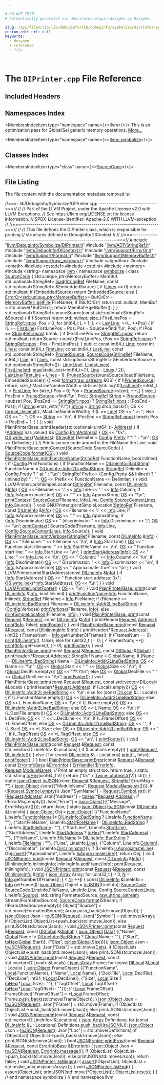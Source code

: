 ```yaml
---

# DO NOT EDIT!
# Automatically generated via docusaurus-plugin-doxygen by Doxygen.

slug: /api/files/lib/lib/debuginfo/lib/debuginfo/symbolize/diprinter-cpp
custom_edit_url: null
keywords:
  - doxygen
  - reference
  - file

---
```





# The `DIPrinter.cpp` File Reference

<DoxygenPage pluginConfig={pluginConfig}>



## Included Headers

<IncludesList>
<IncludesListItem
  filePath="llvm/DebugInfo/Symbolize/DIPrinter.h"
  permalink="/docs/api/files/include/include/llvm/include/llvm/debuginfo/include/llvm/debuginfo/symbolize/diprinter-h"
  isLocal="true" />
<IncludesListItem
  filePath="llvm/ADT/StringRef.h"
  permalink="/docs/api/files/include/include/llvm/include/llvm/adt/stringref-h"
  isLocal="true" />
<IncludesListItem
  filePath="llvm/DebugInfo/DIContext.h"
  permalink="/docs/api/files/include/include/llvm/include/llvm/debuginfo/dicontext-h"
  isLocal="true" />
<IncludesListItem
  filePath="llvm/Support/ErrorOr.h"
  permalink="/docs/api/files/include/include/llvm/include/llvm/support/erroror-h"
  isLocal="true" />
<IncludesListItem
  filePath="llvm/Support/Format.h"
  permalink="/docs/api/files/include/include/llvm/include/llvm/support/format-h"
  isLocal="true" />
<IncludesListItem
  filePath="llvm/Support/MemoryBuffer.h"
  permalink="/docs/api/files/include/include/llvm/include/llvm/support/memorybuffer-h"
  isLocal="true" />
<IncludesListItem
  filePath="llvm/Support/raw_ostream.h"
  permalink="/docs/api/files/include/include/llvm/include/llvm/support/raw-ostream-h"
  isLocal="true" />
<IncludesListItem
  filePath="algorithm"
  permalink=""
  isLocal="false" />
<IncludesListItem
  filePath="cmath"
  permalink=""
  isLocal="false" />
<IncludesListItem
  filePath="cstddef"
  permalink=""
  isLocal="false" />
<IncludesListItem
  filePath="cstdint"
  permalink=""
  isLocal="false" />
<IncludesListItem
  filePath="memory"
  permalink=""
  isLocal="false" />
<IncludesListItem
  filePath="string"
  permalink=""
  isLocal="false" />
</IncludesList>

## Namespaces Index

<MembersIndex>

<MembersIndexItem
  type="namespace"
  name={<><a href="/docs/api/namespaces/llvm">llvm</a></>}>
This is an optimization pass for GlobalISel generic memory operations. <a href="/docs/api/namespaces/llvm/#details">More...</a>
</MembersIndexItem>

<MembersIndexItem
  type="namespace"
  name={<><a href="/docs/api/namespaces/llvm/symbolize">llvm::symbolize</a></>}>
</MembersIndexItem>

</MembersIndex>

## Classes Index

<MembersIndex>

<MembersIndexItem
  type="class"
  name={<><a href="/docs/api/classes/llvm/symbolize/sourcecode">SourceCode</a></>}>
</MembersIndexItem>

</MembersIndex>


## File Listing

The file content with the documentation metadata removed is:

<ProgramListing>

<Link id="l00001" /><CodeLine lineNumber="1"><span class="doxyHighlightComment">//===- lib/DebugInfo/Symbolize/DIPrinter.cpp ------------------------------===//</span></CodeLine>
<Link id="l00002" /><CodeLine lineNumber="2"><span class="doxyHighlightComment">//</span></CodeLine>
<Link id="l00003" /><CodeLine lineNumber="3"><span class="doxyHighlightComment">// Part of the LLVM Project, under the Apache License v2.0 with LLVM Exceptions.</span></CodeLine>
<Link id="l00004" /><CodeLine lineNumber="4"><span class="doxyHighlightComment">// See https://llvm.org/LICENSE.txt for license information.</span></CodeLine>
<Link id="l00005" /><CodeLine lineNumber="5"><span class="doxyHighlightComment">// SPDX-License-Identifier: Apache-2.0 WITH LLVM-exception</span></CodeLine>
<Link id="l00006" /><CodeLine lineNumber="6"><span class="doxyHighlightComment">//</span></CodeLine>
<Link id="l00007" /><CodeLine lineNumber="7"><span class="doxyHighlightComment">//===----------------------------------------------------------------------===//</span></CodeLine>
<Link id="l00008" /><CodeLine lineNumber="8"><span class="doxyHighlightComment">//</span></CodeLine>
<Link id="l00009" /><CodeLine lineNumber="9"><span class="doxyHighlightComment">// This file defines the DIPrinter class, which is responsible for printing</span></CodeLine>
<Link id="l00010" /><CodeLine lineNumber="10"><span class="doxyHighlightComment">// structures defined in DebugInfo/DIContext.h</span></CodeLine>
<Link id="l00011" /><CodeLine lineNumber="11"><span class="doxyHighlightComment">//</span></CodeLine>
<Link id="l00012" /><CodeLine lineNumber="12"><span class="doxyHighlightComment">//===----------------------------------------------------------------------===//</span></CodeLine>
<Link id="l00013" /><CodeLine lineNumber="13"></CodeLine>
<Link id="l00014" /><CodeLine lineNumber="14"><span class="doxyHighlightPreprocessor">#include &quot;<a href="/docs/api/files/include/include/llvm/include/llvm/debuginfo/include/llvm/debuginfo/symbolize/diprinter-h">llvm/DebugInfo/Symbolize/DIPrinter.h</a>&quot;</span></CodeLine>
<Link id="l00015" /><CodeLine lineNumber="15"><span class="doxyHighlightPreprocessor">#include &quot;<a href="/docs/api/files/include/include/llvm/include/llvm/adt/stringref-h">llvm/ADT/StringRef.h</a>&quot;</span></CodeLine>
<Link id="l00016" /><CodeLine lineNumber="16"><span class="doxyHighlightPreprocessor">#include &quot;<a href="/docs/api/files/include/include/llvm/include/llvm/debuginfo/dicontext-h">llvm/DebugInfo/DIContext.h</a>&quot;</span></CodeLine>
<Link id="l00017" /><CodeLine lineNumber="17"><span class="doxyHighlightPreprocessor">#include &quot;<a href="/docs/api/files/include/include/llvm/include/llvm/support/erroror-h">llvm/Support/ErrorOr.h</a>&quot;</span></CodeLine>
<Link id="l00018" /><CodeLine lineNumber="18"><span class="doxyHighlightPreprocessor">#include &quot;<a href="/docs/api/files/include/include/llvm/include/llvm/support/format-h">llvm/Support/Format.h</a>&quot;</span></CodeLine>
<Link id="l00019" /><CodeLine lineNumber="19"><span class="doxyHighlightPreprocessor">#include &quot;<a href="/docs/api/files/include/include/llvm/include/llvm/support/memorybuffer-h">llvm/Support/MemoryBuffer.h</a>&quot;</span></CodeLine>
<Link id="l00020" /><CodeLine lineNumber="20"><span class="doxyHighlightPreprocessor">#include &quot;<a href="/docs/api/files/include/include/llvm/include/llvm/support/raw-ostream-h">llvm/Support/raw&#95;ostream.h</a>&quot;</span></CodeLine>
<Link id="l00021" /><CodeLine lineNumber="21"><span class="doxyHighlightPreprocessor">#include &lt;algorithm&gt;</span></CodeLine>
<Link id="l00022" /><CodeLine lineNumber="22"><span class="doxyHighlightPreprocessor">#include &lt;cmath&gt;</span></CodeLine>
<Link id="l00023" /><CodeLine lineNumber="23"><span class="doxyHighlightPreprocessor">#include &lt;cstddef&gt;</span></CodeLine>
<Link id="l00024" /><CodeLine lineNumber="24"><span class="doxyHighlightPreprocessor">#include &lt;cstdint&gt;</span></CodeLine>
<Link id="l00025" /><CodeLine lineNumber="25"><span class="doxyHighlightPreprocessor">#include &lt;memory&gt;</span></CodeLine>
<Link id="l00026" /><CodeLine lineNumber="26"><span class="doxyHighlightPreprocessor">#include &lt;string&gt;</span></CodeLine>
<Link id="l00027" /><CodeLine lineNumber="27"></CodeLine>
<Link id="l00028" /><CodeLine lineNumber="28"><span class="doxyHighlightKeyword">namespace </span><span class="doxyHighlight"><a href="/docs/api/namespaces/llvm">llvm</a> &#123;</span></CodeLine>
<Link id="l00029" /><CodeLine lineNumber="29"><span class="doxyHighlightKeyword">namespace </span><span class="doxyHighlight"><a href="/docs/api/namespaces/llvm/symbolize">symbolize</a> &#123;</span></CodeLine>
<Link id="l00030" /><CodeLine lineNumber="30"></CodeLine>
<Link id="l00031" /><CodeLine lineNumber="31" lineLink="/docs/api/classes/llvm/symbolize/sourcecode"><span class="doxyHighlightKeyword">class </span><span class="doxyHighlight"><a href="/docs/api/classes/llvm/symbolize/sourcecode/#adb37e5bec6017f6b5d59abef451a8780">SourceCode</a> &#123;</span></CodeLine>
<Link id="l00032" /><CodeLine lineNumber="32"><span class="doxyHighlight">  std::unique&#95;ptr&lt;MemoryBuffer&gt; MemBuf;</span></CodeLine>
<Link id="l00033" /><CodeLine lineNumber="33"></CodeLine>
<Link id="l00034" /><CodeLine lineNumber="34"><span class="doxyHighlight">  std::optional&lt;StringRef&gt;</span></CodeLine>
<Link id="l00035" /><CodeLine lineNumber="35"><span class="doxyHighlight">  <a href="/docs/api/files/lib/lib/target/lib/target/amdgpu/amdgpumarklastscratchload-cpp/#a8a3fe89940744b94ffe5dacd6704c2be">load</a>(<a href="/docs/api/classes/llvm/stringref">StringRef</a> FileName, </span><span class="doxyHighlightKeyword">const</span><span class="doxyHighlight"> std::optional&lt;StringRef&gt; &amp;EmbeddedSource) &#123;</span></CodeLine>
<Link id="l00036" /><CodeLine lineNumber="36"><span class="doxyHighlight">    </span><span class="doxyHighlightKeywordFlow">if</span><span class="doxyHighlight"> (<a href="/docs/api/classes/llvm/symbolize/sourcecode/#a6512c5de7058f9115b3c893f215ccec8">Lines</a> &lt;= 0)</span></CodeLine>
<Link id="l00037" /><CodeLine lineNumber="37"><span class="doxyHighlight">      </span><span class="doxyHighlightKeywordFlow">return</span><span class="doxyHighlight"> std::nullopt;</span></CodeLine>
<Link id="l00038" /><CodeLine lineNumber="38"></CodeLine>
<Link id="l00039" /><CodeLine lineNumber="39"><span class="doxyHighlight">    </span><span class="doxyHighlightKeywordFlow">if</span><span class="doxyHighlight"> (EmbeddedSource)</span></CodeLine>
<Link id="l00040" /><CodeLine lineNumber="40"><span class="doxyHighlight">      </span><span class="doxyHighlightKeywordFlow">return</span><span class="doxyHighlight"> EmbeddedSource;</span></CodeLine>
<Link id="l00041" /><CodeLine lineNumber="41"><span class="doxyHighlight">    </span><span class="doxyHighlightKeywordFlow">else</span><span class="doxyHighlight"> &#123;</span></CodeLine>
<Link id="l00042" /><CodeLine lineNumber="42"><span class="doxyHighlight">      <a href="/docs/api/classes/llvm/erroror">ErrorOr&lt;std::unique&#95;ptr&lt;MemoryBuffer&gt;</a>&gt; BufOrErr =</span></CodeLine>
<Link id="l00043" /><CodeLine lineNumber="43"><span class="doxyHighlight">          <a href="/docs/api/classes/llvm/memorybuffer/#aa98611beefe78f907beeee7305cc8174">MemoryBuffer::getFile</a>(FileName);</span></CodeLine>
<Link id="l00044" /><CodeLine lineNumber="44"><span class="doxyHighlight">      </span><span class="doxyHighlightKeywordFlow">if</span><span class="doxyHighlight"> (!BufOrErr)</span></CodeLine>
<Link id="l00045" /><CodeLine lineNumber="45"><span class="doxyHighlight">        </span><span class="doxyHighlightKeywordFlow">return</span><span class="doxyHighlight"> std::nullopt;</span></CodeLine>
<Link id="l00046" /><CodeLine lineNumber="46"><span class="doxyHighlight">      MemBuf = std::move(&#42;BufOrErr);</span></CodeLine>
<Link id="l00047" /><CodeLine lineNumber="47"><span class="doxyHighlight">      </span><span class="doxyHighlightKeywordFlow">return</span><span class="doxyHighlight"> MemBuf-&gt;getBuffer();</span></CodeLine>
<Link id="l00048" /><CodeLine lineNumber="48"><span class="doxyHighlight">    &#125;</span></CodeLine>
<Link id="l00049" /><CodeLine lineNumber="49"><span class="doxyHighlight">  &#125;</span></CodeLine>
<Link id="l00050" /><CodeLine lineNumber="50"></CodeLine>
<Link id="l00051" /><CodeLine lineNumber="51"><span class="doxyHighlight">  std::optional&lt;StringRef&gt; pruneSource(</span><span class="doxyHighlightKeyword">const</span><span class="doxyHighlight"> std::optional&lt;StringRef&gt; &amp;Source) &#123;</span></CodeLine>
<Link id="l00052" /><CodeLine lineNumber="52"><span class="doxyHighlight">    </span><span class="doxyHighlightKeywordFlow">if</span><span class="doxyHighlight"> (!Source)</span></CodeLine>
<Link id="l00053" /><CodeLine lineNumber="53"><span class="doxyHighlight">      </span><span class="doxyHighlightKeywordFlow">return</span><span class="doxyHighlight"> std::nullopt;</span></CodeLine>
<Link id="l00054" /><CodeLine lineNumber="54"><span class="doxyHighlight">    </span><span class="doxyHighlightKeywordType">size&#95;t</span><span class="doxyHighlight"> FirstLinePos = <a href="/docs/api/classes/llvm/stringref/#ad0f54a163ac500b144590640c6f1eb6b">StringRef::npos</a>, Pos = 0;</span></CodeLine>
<Link id="l00055" /><CodeLine lineNumber="55"><span class="doxyHighlight">    </span><span class="doxyHighlightKeywordFlow">for</span><span class="doxyHighlight"> (int64&#95;t L = 1; L &lt;= <a href="/docs/api/classes/llvm/symbolize/sourcecode/#aac1fad7344b129ac502007d32fd07c69">LastLine</a>; ++L, ++Pos) &#123;</span></CodeLine>
<Link id="l00056" /><CodeLine lineNumber="56"><span class="doxyHighlight">      </span><span class="doxyHighlightKeywordFlow">if</span><span class="doxyHighlight"> (L == <a href="/docs/api/classes/llvm/symbolize/sourcecode/#a1f0f557edd95d516afbea9ffdd67c695">FirstLine</a>)</span></CodeLine>
<Link id="l00057" /><CodeLine lineNumber="57"><span class="doxyHighlight">        FirstLinePos = Pos;</span></CodeLine>
<Link id="l00058" /><CodeLine lineNumber="58"><span class="doxyHighlight">      Pos = Source-&gt;find(</span><span class="doxyHighlightCharLiteral">&#39;\\n&#39;</span><span class="doxyHighlight">, Pos);</span></CodeLine>
<Link id="l00059" /><CodeLine lineNumber="59"><span class="doxyHighlight">      </span><span class="doxyHighlightKeywordFlow">if</span><span class="doxyHighlight"> (Pos == <a href="/docs/api/classes/llvm/stringref/#ad0f54a163ac500b144590640c6f1eb6b">StringRef::npos</a>)</span></CodeLine>
<Link id="l00060" /><CodeLine lineNumber="60"><span class="doxyHighlight">        </span><span class="doxyHighlightKeywordFlow">break</span><span class="doxyHighlight">;</span></CodeLine>
<Link id="l00061" /><CodeLine lineNumber="61"><span class="doxyHighlight">    &#125;</span></CodeLine>
<Link id="l00062" /><CodeLine lineNumber="62"><span class="doxyHighlight">    </span><span class="doxyHighlightKeywordFlow">if</span><span class="doxyHighlight"> (FirstLinePos == <a href="/docs/api/classes/llvm/stringref/#ad0f54a163ac500b144590640c6f1eb6b">StringRef::npos</a>)</span></CodeLine>
<Link id="l00063" /><CodeLine lineNumber="63"><span class="doxyHighlight">      </span><span class="doxyHighlightKeywordFlow">return</span><span class="doxyHighlight"> std::nullopt;</span></CodeLine>
<Link id="l00064" /><CodeLine lineNumber="64"><span class="doxyHighlight">    </span><span class="doxyHighlightKeywordFlow">return</span><span class="doxyHighlight"> Source-&gt;substr(FirstLinePos, (Pos == <a href="/docs/api/classes/llvm/stringref/#ad0f54a163ac500b144590640c6f1eb6b">StringRef::npos</a>)</span></CodeLine>
<Link id="l00065" /><CodeLine lineNumber="65"><span class="doxyHighlight">                                            ? <a href="/docs/api/classes/llvm/stringref/#ad0f54a163ac500b144590640c6f1eb6b">StringRef::npos</a></span></CodeLine>
<Link id="l00066" /><CodeLine lineNumber="66"><span class="doxyHighlight">                                            : Pos - FirstLinePos);</span></CodeLine>
<Link id="l00067" /><CodeLine lineNumber="67"><span class="doxyHighlight">  &#125;</span></CodeLine>
<Link id="l00068" /><CodeLine lineNumber="68"></CodeLine>
<Link id="l00069" /><CodeLine lineNumber="69"><span class="doxyHighlightKeyword">public</span><span class="doxyHighlight">:</span></CodeLine>
<Link id="l00070" /><CodeLine lineNumber="70" lineLink="/docs/api/classes/llvm/symbolize/sourcecode/#a1b5704d2772985fd735943c63d9a591a"><span class="doxyHighlight">  </span><span class="doxyHighlightKeyword">const</span><span class="doxyHighlight"> int64&#95;t <a href="/docs/api/classes/llvm/symbolize/sourcecode/#a1b5704d2772985fd735943c63d9a591a">Line</a>;</span></CodeLine>
<Link id="l00071" /><CodeLine lineNumber="71" lineLink="/docs/api/classes/llvm/symbolize/sourcecode/#a6512c5de7058f9115b3c893f215ccec8"><span class="doxyHighlight">  </span><span class="doxyHighlightKeyword">const</span><span class="doxyHighlight"> </span><span class="doxyHighlightKeywordType">int</span><span class="doxyHighlight"> <a href="/docs/api/classes/llvm/symbolize/sourcecode/#a6512c5de7058f9115b3c893f215ccec8">Lines</a>;</span></CodeLine>
<Link id="l00072" /><CodeLine lineNumber="72" lineLink="/docs/api/classes/llvm/symbolize/sourcecode/#a1f0f557edd95d516afbea9ffdd67c695"><span class="doxyHighlight">  </span><span class="doxyHighlightKeyword">const</span><span class="doxyHighlight"> int64&#95;t <a href="/docs/api/classes/llvm/symbolize/sourcecode/#a1f0f557edd95d516afbea9ffdd67c695">FirstLine</a>;</span></CodeLine>
<Link id="l00073" /><CodeLine lineNumber="73" lineLink="/docs/api/classes/llvm/symbolize/sourcecode/#aac1fad7344b129ac502007d32fd07c69"><span class="doxyHighlight">  </span><span class="doxyHighlightKeyword">const</span><span class="doxyHighlight"> int64&#95;t <a href="/docs/api/classes/llvm/symbolize/sourcecode/#aac1fad7344b129ac502007d32fd07c69">LastLine</a>;</span></CodeLine>
<Link id="l00074" /><CodeLine lineNumber="74" lineLink="/docs/api/classes/llvm/symbolize/sourcecode/#a3901d348a9643b802c60f2395f1ca4d5"><span class="doxyHighlight">  </span><span class="doxyHighlightKeyword">const</span><span class="doxyHighlight"> std::optional&lt;StringRef&gt; <a href="/docs/api/classes/llvm/symbolize/sourcecode/#a3901d348a9643b802c60f2395f1ca4d5">PrunedSource</a>;</span></CodeLine>
<Link id="l00075" /><CodeLine lineNumber="75"></CodeLine>
<Link id="l00076" /><CodeLine lineNumber="76" lineLink="/docs/api/classes/llvm/symbolize/sourcecode/#adb37e5bec6017f6b5d59abef451a8780"><span class="doxyHighlight">  <a href="/docs/api/classes/llvm/symbolize/sourcecode/#adb37e5bec6017f6b5d59abef451a8780">SourceCode</a>(<a href="/docs/api/classes/llvm/stringref">StringRef</a> FileName, int64&#95;t <a href="/docs/api/classes/llvm/symbolize/sourcecode/#a1b5704d2772985fd735943c63d9a591a">Line</a>, </span><span class="doxyHighlightKeywordType">int</span><span class="doxyHighlight"> <a href="/docs/api/classes/llvm/symbolize/sourcecode/#a6512c5de7058f9115b3c893f215ccec8">Lines</a>,</span></CodeLine>
<Link id="l00077" /><CodeLine lineNumber="77"><span class="doxyHighlight">             </span><span class="doxyHighlightKeyword">const</span><span class="doxyHighlight"> std::optional&lt;StringRef&gt; &amp;EmbeddedSource =</span></CodeLine>
<Link id="l00078" /><CodeLine lineNumber="78"><span class="doxyHighlight">                 std::optional&lt;StringRef&gt;())</span></CodeLine>
<Link id="l00079" /><CodeLine lineNumber="79"><span class="doxyHighlight">      : <a href="/docs/api/classes/llvm/symbolize/sourcecode/#a1b5704d2772985fd735943c63d9a591a">Line</a>(<a href="/docs/api/classes/llvm/symbolize/sourcecode/#a1b5704d2772985fd735943c63d9a591a">Line</a>), <a href="/docs/api/classes/llvm/symbolize/sourcecode/#a6512c5de7058f9115b3c893f215ccec8">Lines</a>(<a href="/docs/api/classes/llvm/symbolize/sourcecode/#a6512c5de7058f9115b3c893f215ccec8">Lines</a>),</span></CodeLine>
<Link id="l00080" /><CodeLine lineNumber="80"><span class="doxyHighlight">        <a href="/docs/api/classes/llvm/symbolize/sourcecode/#a1f0f557edd95d516afbea9ffdd67c695">FirstLine</a>(<a href="/docs/api/namespaces/std">std</a>::<a href="/docs/api/namespaces/llvm/#a003389e30c9b0ec678f95bad1f3dbc4a">max</a>(static&#95;cast&lt;int64&#95;t&gt;(1), <a href="/docs/api/classes/llvm/symbolize/sourcecode/#a1b5704d2772985fd735943c63d9a591a">Line</a> - <a href="/docs/api/classes/llvm/symbolize/sourcecode/#a6512c5de7058f9115b3c893f215ccec8">Lines</a> / 2)),</span></CodeLine>
<Link id="l00081" /><CodeLine lineNumber="81"><span class="doxyHighlight">        <a href="/docs/api/classes/llvm/symbolize/sourcecode/#aac1fad7344b129ac502007d32fd07c69">LastLine</a>(<a href="/docs/api/classes/llvm/symbolize/sourcecode/#a1f0f557edd95d516afbea9ffdd67c695">FirstLine</a> + <a href="/docs/api/classes/llvm/symbolize/sourcecode/#a6512c5de7058f9115b3c893f215ccec8">Lines</a> - 1),</span></CodeLine>
<Link id="l00082" /><CodeLine lineNumber="82"><span class="doxyHighlight">        <a href="/docs/api/classes/llvm/symbolize/sourcecode/#a3901d348a9643b802c60f2395f1ca4d5">PrunedSource</a>(pruneSource(load(FileName, EmbeddedSource))) &#123;&#125;</span></CodeLine>
<Link id="l00083" /><CodeLine lineNumber="83"></CodeLine>
<Link id="l00084" /><CodeLine lineNumber="84" lineLink="/docs/api/classes/llvm/symbolize/sourcecode/#a456ba3a13dcf71ee2ef0384ea0d14989"><span class="doxyHighlight">  </span><span class="doxyHighlightKeywordType">void</span><span class="doxyHighlight"> <a href="/docs/api/classes/llvm/symbolize/sourcecode/#a456ba3a13dcf71ee2ef0384ea0d14989">format</a>(<a href="/docs/api/classes/llvm/raw-ostream">raw&#95;ostream</a> &amp;OS) &#123;</span></CodeLine>
<Link id="l00085" /><CodeLine lineNumber="85"><span class="doxyHighlight">    </span><span class="doxyHighlightKeywordFlow">if</span><span class="doxyHighlight"> (!<a href="/docs/api/classes/llvm/symbolize/sourcecode/#a3901d348a9643b802c60f2395f1ca4d5">PrunedSource</a>)</span></CodeLine>
<Link id="l00086" /><CodeLine lineNumber="86"><span class="doxyHighlight">      </span><span class="doxyHighlightKeywordFlow">return</span><span class="doxyHighlight">;</span></CodeLine>
<Link id="l00087" /><CodeLine lineNumber="87"><span class="doxyHighlight">    </span><span class="doxyHighlightKeywordType">size&#95;t</span><span class="doxyHighlight"> MaxLineNumberWidth = std::ceil(std::log10(<a href="/docs/api/classes/llvm/symbolize/sourcecode/#aac1fad7344b129ac502007d32fd07c69">LastLine</a>));</span></CodeLine>
<Link id="l00088" /><CodeLine lineNumber="88"><span class="doxyHighlight">    int64&#95;t L = <a href="/docs/api/classes/llvm/symbolize/sourcecode/#a1f0f557edd95d516afbea9ffdd67c695">FirstLine</a>;</span></CodeLine>
<Link id="l00089" /><CodeLine lineNumber="89"><span class="doxyHighlight">    </span><span class="doxyHighlightKeywordFlow">for</span><span class="doxyHighlight"> (</span><span class="doxyHighlightKeywordType">size&#95;t</span><span class="doxyHighlight"> Pos = 0; Pos &lt; <a href="/docs/api/classes/llvm/symbolize/sourcecode/#a3901d348a9643b802c60f2395f1ca4d5">PrunedSource</a>-&gt;size(); ++L) &#123;</span></CodeLine>
<Link id="l00090" /><CodeLine lineNumber="90"><span class="doxyHighlight">      </span><span class="doxyHighlightKeywordType">size&#95;t</span><span class="doxyHighlight"> PosEnd = <a href="/docs/api/classes/llvm/symbolize/sourcecode/#a3901d348a9643b802c60f2395f1ca4d5">PrunedSource</a>-&gt;find(</span><span class="doxyHighlightCharLiteral">&#39;\\n&#39;</span><span class="doxyHighlight">, Pos);</span></CodeLine>
<Link id="l00091" /><CodeLine lineNumber="91"><span class="doxyHighlight">      <a href="/docs/api/classes/llvm/stringref">StringRef</a> <a href="/docs/api/namespaces/llvm/#ac226f3d2b9ca090171a8e0a8cb92c343a27118326006d3829667a400ad23d5d98">String</a> = <a href="/docs/api/classes/llvm/symbolize/sourcecode/#a3901d348a9643b802c60f2395f1ca4d5">PrunedSource</a>-&gt;substr(</span></CodeLine>
<Link id="l00092" /><CodeLine lineNumber="92"><span class="doxyHighlight">          Pos, (PosEnd == <a href="/docs/api/classes/llvm/stringref/#ad0f54a163ac500b144590640c6f1eb6b">StringRef::npos</a>) ? <a href="/docs/api/classes/llvm/stringref/#ad0f54a163ac500b144590640c6f1eb6b">StringRef::npos</a> : (PosEnd - Pos));</span></CodeLine>
<Link id="l00093" /><CodeLine lineNumber="93"><span class="doxyHighlight">      </span><span class="doxyHighlightKeywordFlow">if</span><span class="doxyHighlight"> (<a href="/docs/api/namespaces/llvm/#ac226f3d2b9ca090171a8e0a8cb92c343a27118326006d3829667a400ad23d5d98">String</a>.ends&#95;with(</span><span class="doxyHighlightStringLiteral">&quot;\\r&quot;</span><span class="doxyHighlight">))</span></CodeLine>
<Link id="l00094" /><CodeLine lineNumber="94"><span class="doxyHighlight">        <a href="/docs/api/namespaces/llvm/#ac226f3d2b9ca090171a8e0a8cb92c343a27118326006d3829667a400ad23d5d98">String</a> = <a href="/docs/api/namespaces/llvm/#ac226f3d2b9ca090171a8e0a8cb92c343a27118326006d3829667a400ad23d5d98">String</a>.drop&#95;back(1);</span></CodeLine>
<Link id="l00095" /><CodeLine lineNumber="95"><span class="doxyHighlight">      OS &lt;&lt; <a href="/docs/api/namespaces/llvm/#a0891783364de54e1128f37fdbc01e8b1">format&#95;decimal</a>(L, MaxLineNumberWidth);</span></CodeLine>
<Link id="l00096" /><CodeLine lineNumber="96"><span class="doxyHighlight">      </span><span class="doxyHighlightKeywordFlow">if</span><span class="doxyHighlight"> (L == <a href="/docs/api/classes/llvm/symbolize/sourcecode/#a1b5704d2772985fd735943c63d9a591a">Line</a>)</span></CodeLine>
<Link id="l00097" /><CodeLine lineNumber="97"><span class="doxyHighlight">        OS &lt;&lt; </span><span class="doxyHighlightStringLiteral">&quot; &gt;: &quot;</span><span class="doxyHighlight">;</span></CodeLine>
<Link id="l00098" /><CodeLine lineNumber="98"><span class="doxyHighlight">      </span><span class="doxyHighlightKeywordFlow">else</span></CodeLine>
<Link id="l00099" /><CodeLine lineNumber="99"><span class="doxyHighlight">        OS &lt;&lt; </span><span class="doxyHighlightStringLiteral">&quot;  : &quot;</span><span class="doxyHighlight">;</span></CodeLine>
<Link id="l00100" /><CodeLine lineNumber="100"><span class="doxyHighlight">      OS &lt;&lt; <a href="/docs/api/namespaces/llvm/#ac226f3d2b9ca090171a8e0a8cb92c343a27118326006d3829667a400ad23d5d98">String</a> &lt;&lt; </span><span class="doxyHighlightCharLiteral">&#39;\\n&#39;</span><span class="doxyHighlight">;</span></CodeLine>
<Link id="l00101" /><CodeLine lineNumber="101"><span class="doxyHighlight">      </span><span class="doxyHighlightKeywordFlow">if</span><span class="doxyHighlight"> (PosEnd == <a href="/docs/api/classes/llvm/stringref/#ad0f54a163ac500b144590640c6f1eb6b">StringRef::npos</a>)</span></CodeLine>
<Link id="l00102" /><CodeLine lineNumber="102"><span class="doxyHighlight">        </span><span class="doxyHighlightKeywordFlow">break</span><span class="doxyHighlight">;</span></CodeLine>
<Link id="l00103" /><CodeLine lineNumber="103"><span class="doxyHighlight">      Pos = PosEnd + 1;</span></CodeLine>
<Link id="l00104" /><CodeLine lineNumber="104"><span class="doxyHighlight">    &#125;</span></CodeLine>
<Link id="l00105" /><CodeLine lineNumber="105"><span class="doxyHighlight">  &#125;</span></CodeLine>
<Link id="l00106" /><CodeLine lineNumber="106"><span class="doxyHighlight">&#125;;</span></CodeLine>
<Link id="l00107" /><CodeLine lineNumber="107"></CodeLine>
<Link id="l00108" /><CodeLine lineNumber="108"><span class="doxyHighlightKeywordType">void</span><span class="doxyHighlight"> PlainPrinterBase::printHeader(std::optional&lt;uint64&#95;t&gt; <a href="/docs/api/namespaces/llvm/#a8e02bbea14c70bab55fbc1384e1472d9add7bf230fde8d4836917806aff6a6b27">Address</a>) &#123;</span></CodeLine>
<Link id="l00109" /><CodeLine lineNumber="109"><span class="doxyHighlight">  </span><span class="doxyHighlightKeywordFlow">if</span><span class="doxyHighlight"> (<a href="/docs/api/namespaces/llvm/#a8e02bbea14c70bab55fbc1384e1472d9add7bf230fde8d4836917806aff6a6b27">Address</a>.has&#95;value() &amp;&amp; <a href="/docs/api/classes/llvm/symbolize/plainprinterbase/#affbf9407a119ebebac9dbf9af8a40e84">Config</a>.<a href="/docs/api/structs/llvm/symbolize/printerconfig/#a5b8c5c483952365679fe4954a382dadd">PrintAddress</a>) &#123;</span></CodeLine>
<Link id="l00110" /><CodeLine lineNumber="110"><span class="doxyHighlight">    <a href="/docs/api/classes/llvm/symbolize/plainprinterbase/#afb39ae511d18027fef991ffa36451221">OS</a> &lt;&lt; </span><span class="doxyHighlightStringLiteral">&quot;0x&quot;</span><span class="doxyHighlight">;</span></CodeLine>
<Link id="l00111" /><CodeLine lineNumber="111"><span class="doxyHighlight">    <a href="/docs/api/classes/llvm/symbolize/plainprinterbase/#afb39ae511d18027fef991ffa36451221">OS</a>.<a href="/docs/api/classes/llvm/raw-ostream/#a37b5dd8a8b82f2818e0f4ea9699d8ae5">write&#95;hex</a>(&#42;<a href="/docs/api/namespaces/llvm/#a8e02bbea14c70bab55fbc1384e1472d9add7bf230fde8d4836917806aff6a6b27">Address</a>);</span></CodeLine>
<Link id="l00112" /><CodeLine lineNumber="112"><span class="doxyHighlight">    <a href="/docs/api/classes/llvm/stringref">StringRef</a> Delimiter = <a href="/docs/api/classes/llvm/symbolize/plainprinterbase/#affbf9407a119ebebac9dbf9af8a40e84">Config</a>.<a href="/docs/api/structs/llvm/symbolize/printerconfig/#a93eac407a5ba616b2b04f18c40ca6b7b">Pretty</a> ? </span><span class="doxyHighlightStringLiteral">&quot;: &quot;</span><span class="doxyHighlight"> : </span><span class="doxyHighlightStringLiteral">&quot;\\n&quot;</span><span class="doxyHighlight">;</span></CodeLine>
<Link id="l00113" /><CodeLine lineNumber="113"><span class="doxyHighlight">    <a href="/docs/api/classes/llvm/symbolize/plainprinterbase/#afb39ae511d18027fef991ffa36451221">OS</a> &lt;&lt; Delimiter;</span></CodeLine>
<Link id="l00114" /><CodeLine lineNumber="114"><span class="doxyHighlight">  &#125;</span></CodeLine>
<Link id="l00115" /><CodeLine lineNumber="115"><span class="doxyHighlight">&#125;</span></CodeLine>
<Link id="l00116" /><CodeLine lineNumber="116"></CodeLine>
<Link id="l00117" /><CodeLine lineNumber="117"><span class="doxyHighlightComment">// Prints source code around in the FileName the Line.</span></CodeLine>
<Link id="l00118" /><CodeLine lineNumber="118" lineLink="/docs/api/classes/llvm/symbolize/plainprinterbase/#a078d1ed09490a2b10bc581bee91d20a4"><span class="doxyHighlightKeywordType">void</span><span class="doxyHighlight"> <a href="/docs/api/classes/llvm/symbolize/plainprinterbase/#a078d1ed09490a2b10bc581bee91d20a4">PlainPrinterBase::printContext</a>(<a href="/docs/api/classes/llvm/symbolize/sourcecode">SourceCode</a> <a href="/docs/api/classes/llvm/symbolize/sourcecode">SourceCode</a>) &#123;</span></CodeLine>
<Link id="l00119" /><CodeLine lineNumber="119"><span class="doxyHighlight">  <a href="/docs/api/classes/llvm/symbolize/sourcecode">SourceCode</a>.<a href="/docs/api/classes/llvm/symbolize/sourcecode/#a456ba3a13dcf71ee2ef0384ea0d14989">format</a>(<a href="/docs/api/classes/llvm/symbolize/plainprinterbase/#afb39ae511d18027fef991ffa36451221">OS</a>);</span></CodeLine>
<Link id="l00120" /><CodeLine lineNumber="120"><span class="doxyHighlight">&#125;</span></CodeLine>
<Link id="l00121" /><CodeLine lineNumber="121"></CodeLine>
<Link id="l00122" /><CodeLine lineNumber="122" lineLink="/docs/api/classes/llvm/symbolize/plainprinterbase/#ab2c186a58dd705d72e7c689355080b01"><span class="doxyHighlightKeywordType">void</span><span class="doxyHighlight"> <a href="/docs/api/classes/llvm/symbolize/plainprinterbase/#ab2c186a58dd705d72e7c689355080b01">PlainPrinterBase::printFunctionName</a>(<a href="/docs/api/classes/llvm/stringref">StringRef</a> FunctionName, </span><span class="doxyHighlightKeywordType">bool</span><span class="doxyHighlight"> Inlined) &#123;</span></CodeLine>
<Link id="l00123" /><CodeLine lineNumber="123"><span class="doxyHighlight">  </span><span class="doxyHighlightKeywordFlow">if</span><span class="doxyHighlight"> (<a href="/docs/api/classes/llvm/symbolize/plainprinterbase/#affbf9407a119ebebac9dbf9af8a40e84">Config</a>.PrintFunctions) &#123;</span></CodeLine>
<Link id="l00124" /><CodeLine lineNumber="124"><span class="doxyHighlight">    </span><span class="doxyHighlightKeywordFlow">if</span><span class="doxyHighlight"> (FunctionName == <a href="/docs/api/structs/llvm/dilineinfo/#a1d2fecd19cf03aa8167943894af5f8c4">DILineInfo::BadString</a>)</span></CodeLine>
<Link id="l00125" /><CodeLine lineNumber="125"><span class="doxyHighlight">      FunctionName = <a href="/docs/api/structs/llvm/dilineinfo/#a4bdc0174f72b0cb5ce38132c702bb00a">DILineInfo::Addr2LineBadString</a>;</span></CodeLine>
<Link id="l00126" /><CodeLine lineNumber="126"><span class="doxyHighlight">    <a href="/docs/api/classes/llvm/stringref">StringRef</a> Delimiter = <a href="/docs/api/classes/llvm/symbolize/plainprinterbase/#affbf9407a119ebebac9dbf9af8a40e84">Config</a>.Pretty ? </span><span class="doxyHighlightStringLiteral">&quot; at &quot;</span><span class="doxyHighlight"> : </span><span class="doxyHighlightStringLiteral">&quot;\\n&quot;</span><span class="doxyHighlight">;</span></CodeLine>
<Link id="l00127" /><CodeLine lineNumber="127"><span class="doxyHighlight">    <a href="/docs/api/classes/llvm/stringref">StringRef</a> Prefix = (<a href="/docs/api/classes/llvm/symbolize/plainprinterbase/#affbf9407a119ebebac9dbf9af8a40e84">Config</a>.Pretty &amp;&amp; Inlined) ? </span><span class="doxyHighlightStringLiteral">&quot; (inlined by) &quot;</span><span class="doxyHighlight"> : </span><span class="doxyHighlightStringLiteral">&quot;&quot;</span><span class="doxyHighlight">;</span></CodeLine>
<Link id="l00128" /><CodeLine lineNumber="128"><span class="doxyHighlight">    <a href="/docs/api/classes/llvm/symbolize/plainprinterbase/#afb39ae511d18027fef991ffa36451221">OS</a> &lt;&lt; Prefix &lt;&lt; FunctionName &lt;&lt; Delimiter;</span></CodeLine>
<Link id="l00129" /><CodeLine lineNumber="129"><span class="doxyHighlight">  &#125;</span></CodeLine>
<Link id="l00130" /><CodeLine lineNumber="130"><span class="doxyHighlight">&#125;</span></CodeLine>
<Link id="l00131" /><CodeLine lineNumber="131"></CodeLine>
<Link id="l00132" /><CodeLine lineNumber="132"><span class="doxyHighlightKeywordType">void</span><span class="doxyHighlight"> LLVMPrinter::printSimpleLocation(<a href="/docs/api/classes/llvm/stringref">StringRef</a> Filename,</span></CodeLine>
<Link id="l00133" /><CodeLine lineNumber="133"><span class="doxyHighlight">                                      </span><span class="doxyHighlightKeyword">const</span><span class="doxyHighlight"> <a href="/docs/api/structs/llvm/dilineinfo">DILineInfo</a> &amp;<a href="/docs/api/files/lib/lib/codegen/lib/codegen/globalisel/cseinfo-cpp/#a75f8a8519c2c9b30e7c06dc5e256fffa">Info</a>) &#123;</span></CodeLine>
<Link id="l00134" /><CodeLine lineNumber="134"><span class="doxyHighlight">  <a href="/docs/api/classes/llvm/symbolize/plainprinterbase/#afb39ae511d18027fef991ffa36451221">OS</a> &lt;&lt; Filename &lt;&lt; </span><span class="doxyHighlightCharLiteral">&#39;:&#39;</span><span class="doxyHighlight"> &lt;&lt; <a href="/docs/api/files/lib/lib/codegen/lib/codegen/globalisel/cseinfo-cpp/#a75f8a8519c2c9b30e7c06dc5e256fffa">Info</a>.Line &lt;&lt; </span><span class="doxyHighlightCharLiteral">&#39;:&#39;</span><span class="doxyHighlight"> &lt;&lt; <a href="/docs/api/files/lib/lib/codegen/lib/codegen/globalisel/cseinfo-cpp/#a75f8a8519c2c9b30e7c06dc5e256fffa">Info</a>.Column;</span></CodeLine>
<Link id="l00135" /><CodeLine lineNumber="135"><span class="doxyHighlight">  </span><span class="doxyHighlightKeywordFlow">if</span><span class="doxyHighlight"> (<a href="/docs/api/files/lib/lib/codegen/lib/codegen/globalisel/cseinfo-cpp/#a75f8a8519c2c9b30e7c06dc5e256fffa">Info</a>.IsApproximateLine)</span></CodeLine>
<Link id="l00136" /><CodeLine lineNumber="136"><span class="doxyHighlight">    <a href="/docs/api/classes/llvm/symbolize/plainprinterbase/#afb39ae511d18027fef991ffa36451221">OS</a> &lt;&lt; </span><span class="doxyHighlightStringLiteral">&quot; &quot;</span><span class="doxyHighlight"> &lt;&lt; <a href="/docs/api/files/lib/lib/codegen/lib/codegen/globalisel/cseinfo-cpp/#a75f8a8519c2c9b30e7c06dc5e256fffa">Info</a>.ApproxString;</span></CodeLine>
<Link id="l00137" /><CodeLine lineNumber="137"><span class="doxyHighlight">  <a href="/docs/api/classes/llvm/symbolize/plainprinterbase/#afb39ae511d18027fef991ffa36451221">OS</a> &lt;&lt; </span><span class="doxyHighlightStringLiteral">&quot;\\n&quot;</span><span class="doxyHighlight">;</span></CodeLine>
<Link id="l00138" /><CodeLine lineNumber="138"><span class="doxyHighlight">  <a href="/docs/api/classes/llvm/symbolize/plainprinterbase/#a078d1ed09490a2b10bc581bee91d20a4">printContext</a>(</span></CodeLine>
<Link id="l00139" /><CodeLine lineNumber="139"><span class="doxyHighlight">      <a href="/docs/api/classes/llvm/symbolize/sourcecode">SourceCode</a>(Filename, <a href="/docs/api/files/lib/lib/codegen/lib/codegen/globalisel/cseinfo-cpp/#a75f8a8519c2c9b30e7c06dc5e256fffa">Info</a>.Line, <a href="/docs/api/classes/llvm/symbolize/plainprinterbase/#affbf9407a119ebebac9dbf9af8a40e84">Config</a>.<a href="/docs/api/structs/llvm/symbolize/printerconfig/#ab7966791591bceeb2d46c344ff2d1c57">SourceContextLines</a>, <a href="/docs/api/files/lib/lib/codegen/lib/codegen/globalisel/cseinfo-cpp/#a75f8a8519c2c9b30e7c06dc5e256fffa">Info</a>.Source));</span></CodeLine>
<Link id="l00140" /><CodeLine lineNumber="140"><span class="doxyHighlight">&#125;</span></CodeLine>
<Link id="l00141" /><CodeLine lineNumber="141"></CodeLine>
<Link id="l00142" /><CodeLine lineNumber="142"><span class="doxyHighlightKeywordType">void</span><span class="doxyHighlight"> GNUPrinter::printSimpleLocation(<a href="/docs/api/classes/llvm/stringref">StringRef</a> Filename,</span></CodeLine>
<Link id="l00143" /><CodeLine lineNumber="143"><span class="doxyHighlight">                                     </span><span class="doxyHighlightKeyword">const</span><span class="doxyHighlight"> <a href="/docs/api/structs/llvm/dilineinfo">DILineInfo</a> &amp;<a href="/docs/api/files/lib/lib/codegen/lib/codegen/globalisel/cseinfo-cpp/#a75f8a8519c2c9b30e7c06dc5e256fffa">Info</a>) &#123;</span></CodeLine>
<Link id="l00144" /><CodeLine lineNumber="144"><span class="doxyHighlight">  <a href="/docs/api/classes/llvm/symbolize/plainprinterbase/#afb39ae511d18027fef991ffa36451221">OS</a> &lt;&lt; Filename &lt;&lt; </span><span class="doxyHighlightCharLiteral">&#39;:&#39;</span><span class="doxyHighlight"> &lt;&lt; <a href="/docs/api/files/lib/lib/codegen/lib/codegen/globalisel/cseinfo-cpp/#a75f8a8519c2c9b30e7c06dc5e256fffa">Info</a>.Line;</span></CodeLine>
<Link id="l00145" /><CodeLine lineNumber="145"><span class="doxyHighlight">  </span><span class="doxyHighlightKeywordFlow">if</span><span class="doxyHighlight"> (<a href="/docs/api/files/lib/lib/codegen/lib/codegen/globalisel/cseinfo-cpp/#a75f8a8519c2c9b30e7c06dc5e256fffa">Info</a>.IsApproximateLine)</span></CodeLine>
<Link id="l00146" /><CodeLine lineNumber="146"><span class="doxyHighlight">    <a href="/docs/api/classes/llvm/symbolize/plainprinterbase/#afb39ae511d18027fef991ffa36451221">OS</a> &lt;&lt; </span><span class="doxyHighlightStringLiteral">&quot; &quot;</span><span class="doxyHighlight"> &lt;&lt; <a href="/docs/api/files/lib/lib/codegen/lib/codegen/globalisel/cseinfo-cpp/#a75f8a8519c2c9b30e7c06dc5e256fffa">Info</a>.ApproxString;</span></CodeLine>
<Link id="l00147" /><CodeLine lineNumber="147"><span class="doxyHighlight">  </span><span class="doxyHighlightKeywordFlow">if</span><span class="doxyHighlight"> (<a href="/docs/api/files/lib/lib/codegen/lib/codegen/globalisel/cseinfo-cpp/#a75f8a8519c2c9b30e7c06dc5e256fffa">Info</a>.Discriminator)</span></CodeLine>
<Link id="l00148" /><CodeLine lineNumber="148"><span class="doxyHighlight">    <a href="/docs/api/classes/llvm/symbolize/plainprinterbase/#afb39ae511d18027fef991ffa36451221">OS</a> &lt;&lt; </span><span class="doxyHighlightStringLiteral">&quot; (discriminator &quot;</span><span class="doxyHighlight"> &lt;&lt; <a href="/docs/api/files/lib/lib/codegen/lib/codegen/globalisel/cseinfo-cpp/#a75f8a8519c2c9b30e7c06dc5e256fffa">Info</a>.Discriminator &lt;&lt; </span><span class="doxyHighlightCharLiteral">&#39;)&#39;</span><span class="doxyHighlight">;</span></CodeLine>
<Link id="l00149" /><CodeLine lineNumber="149"><span class="doxyHighlight">  <a href="/docs/api/classes/llvm/symbolize/plainprinterbase/#afb39ae511d18027fef991ffa36451221">OS</a> &lt;&lt; </span><span class="doxyHighlightCharLiteral">&#39;\\n&#39;</span><span class="doxyHighlight">;</span></CodeLine>
<Link id="l00150" /><CodeLine lineNumber="150"><span class="doxyHighlight">  <a href="/docs/api/classes/llvm/symbolize/plainprinterbase/#a078d1ed09490a2b10bc581bee91d20a4">printContext</a>(</span></CodeLine>
<Link id="l00151" /><CodeLine lineNumber="151"><span class="doxyHighlight">      SourceCode(Filename, <a href="/docs/api/files/lib/lib/codegen/lib/codegen/globalisel/cseinfo-cpp/#a75f8a8519c2c9b30e7c06dc5e256fffa">Info</a>.Line, <a href="/docs/api/classes/llvm/symbolize/plainprinterbase/#affbf9407a119ebebac9dbf9af8a40e84">Config</a>.<a href="/docs/api/structs/llvm/symbolize/printerconfig/#ab7966791591bceeb2d46c344ff2d1c57">SourceContextLines</a>, <a href="/docs/api/files/lib/lib/codegen/lib/codegen/globalisel/cseinfo-cpp/#a75f8a8519c2c9b30e7c06dc5e256fffa">Info</a>.Source));</span></CodeLine>
<Link id="l00152" /><CodeLine lineNumber="152"><span class="doxyHighlight">&#125;</span></CodeLine>
<Link id="l00153" /><CodeLine lineNumber="153"></CodeLine>
<Link id="l00154" /><CodeLine lineNumber="154" lineLink="/docs/api/classes/llvm/symbolize/plainprinterbase/#a9dfac6ddf7f17b7fd9d397483d13d091"><span class="doxyHighlightKeywordType">void</span><span class="doxyHighlight"> <a href="/docs/api/classes/llvm/symbolize/plainprinterbase/#a9dfac6ddf7f17b7fd9d397483d13d091">PlainPrinterBase::printVerbose</a>(<a href="/docs/api/classes/llvm/stringref">StringRef</a> Filename,</span></CodeLine>
<Link id="l00155" /><CodeLine lineNumber="155"><span class="doxyHighlight">                                    </span><span class="doxyHighlightKeyword">const</span><span class="doxyHighlight"> <a href="/docs/api/structs/llvm/dilineinfo">DILineInfo</a> &amp;<a href="/docs/api/files/lib/lib/codegen/lib/codegen/globalisel/cseinfo-cpp/#a75f8a8519c2c9b30e7c06dc5e256fffa">Info</a>) &#123;</span></CodeLine>
<Link id="l00156" /><CodeLine lineNumber="156"><span class="doxyHighlight">  <a href="/docs/api/classes/llvm/symbolize/plainprinterbase/#afb39ae511d18027fef991ffa36451221">OS</a> &lt;&lt; </span><span class="doxyHighlightStringLiteral">&quot;  Filename: &quot;</span><span class="doxyHighlight"> &lt;&lt; Filename &lt;&lt; </span><span class="doxyHighlightCharLiteral">&#39;\\n&#39;</span><span class="doxyHighlight">;</span></CodeLine>
<Link id="l00157" /><CodeLine lineNumber="157"><span class="doxyHighlight">  </span><span class="doxyHighlightKeywordFlow">if</span><span class="doxyHighlight"> (<a href="/docs/api/files/lib/lib/codegen/lib/codegen/globalisel/cseinfo-cpp/#a75f8a8519c2c9b30e7c06dc5e256fffa">Info</a>.StartLine) &#123;</span></CodeLine>
<Link id="l00158" /><CodeLine lineNumber="158"><span class="doxyHighlight">    <a href="/docs/api/classes/llvm/symbolize/plainprinterbase/#afb39ae511d18027fef991ffa36451221">OS</a> &lt;&lt; </span><span class="doxyHighlightStringLiteral">&quot;  Function start filename: &quot;</span><span class="doxyHighlight"> &lt;&lt; <a href="/docs/api/files/lib/lib/codegen/lib/codegen/globalisel/cseinfo-cpp/#a75f8a8519c2c9b30e7c06dc5e256fffa">Info</a>.StartFileName &lt;&lt; </span><span class="doxyHighlightCharLiteral">&#39;\\n&#39;</span><span class="doxyHighlight">;</span></CodeLine>
<Link id="l00159" /><CodeLine lineNumber="159"><span class="doxyHighlight">    <a href="/docs/api/classes/llvm/symbolize/plainprinterbase/#afb39ae511d18027fef991ffa36451221">OS</a> &lt;&lt; </span><span class="doxyHighlightStringLiteral">&quot;  Function start line: &quot;</span><span class="doxyHighlight"> &lt;&lt; <a href="/docs/api/files/lib/lib/codegen/lib/codegen/globalisel/cseinfo-cpp/#a75f8a8519c2c9b30e7c06dc5e256fffa">Info</a>.StartLine &lt;&lt; </span><span class="doxyHighlightCharLiteral">&#39;\\n&#39;</span><span class="doxyHighlight">;</span></CodeLine>
<Link id="l00160" /><CodeLine lineNumber="160"><span class="doxyHighlight">  &#125;</span></CodeLine>
<Link id="l00161" /><CodeLine lineNumber="161"><span class="doxyHighlight">  <a href="/docs/api/classes/llvm/symbolize/plainprinterbase/#a2bba3718362838610c71e8da832d562b">printStartAddress</a>(<a href="/docs/api/files/lib/lib/codegen/lib/codegen/globalisel/cseinfo-cpp/#a75f8a8519c2c9b30e7c06dc5e256fffa">Info</a>);</span></CodeLine>
<Link id="l00162" /><CodeLine lineNumber="162"><span class="doxyHighlight">  <a href="/docs/api/classes/llvm/symbolize/plainprinterbase/#afb39ae511d18027fef991ffa36451221">OS</a> &lt;&lt; </span><span class="doxyHighlightStringLiteral">&quot;  Line: &quot;</span><span class="doxyHighlight"> &lt;&lt; <a href="/docs/api/files/lib/lib/codegen/lib/codegen/globalisel/cseinfo-cpp/#a75f8a8519c2c9b30e7c06dc5e256fffa">Info</a>.Line &lt;&lt; </span><span class="doxyHighlightCharLiteral">&#39;\\n&#39;</span><span class="doxyHighlight">;</span></CodeLine>
<Link id="l00163" /><CodeLine lineNumber="163"><span class="doxyHighlight">  <a href="/docs/api/classes/llvm/symbolize/plainprinterbase/#afb39ae511d18027fef991ffa36451221">OS</a> &lt;&lt; </span><span class="doxyHighlightStringLiteral">&quot;  Column: &quot;</span><span class="doxyHighlight"> &lt;&lt; <a href="/docs/api/files/lib/lib/codegen/lib/codegen/globalisel/cseinfo-cpp/#a75f8a8519c2c9b30e7c06dc5e256fffa">Info</a>.Column &lt;&lt; </span><span class="doxyHighlightCharLiteral">&#39;\\n&#39;</span><span class="doxyHighlight">;</span></CodeLine>
<Link id="l00164" /><CodeLine lineNumber="164"><span class="doxyHighlight">  </span><span class="doxyHighlightKeywordFlow">if</span><span class="doxyHighlight"> (<a href="/docs/api/files/lib/lib/codegen/lib/codegen/globalisel/cseinfo-cpp/#a75f8a8519c2c9b30e7c06dc5e256fffa">Info</a>.Discriminator)</span></CodeLine>
<Link id="l00165" /><CodeLine lineNumber="165"><span class="doxyHighlight">    <a href="/docs/api/classes/llvm/symbolize/plainprinterbase/#afb39ae511d18027fef991ffa36451221">OS</a> &lt;&lt; </span><span class="doxyHighlightStringLiteral">&quot;  Discriminator: &quot;</span><span class="doxyHighlight"> &lt;&lt; <a href="/docs/api/files/lib/lib/codegen/lib/codegen/globalisel/cseinfo-cpp/#a75f8a8519c2c9b30e7c06dc5e256fffa">Info</a>.Discriminator &lt;&lt; </span><span class="doxyHighlightCharLiteral">&#39;\\n&#39;</span><span class="doxyHighlight">;</span></CodeLine>
<Link id="l00166" /><CodeLine lineNumber="166"><span class="doxyHighlight">  </span><span class="doxyHighlightKeywordFlow">if</span><span class="doxyHighlight"> (<a href="/docs/api/files/lib/lib/codegen/lib/codegen/globalisel/cseinfo-cpp/#a75f8a8519c2c9b30e7c06dc5e256fffa">Info</a>.IsApproximateLine)</span></CodeLine>
<Link id="l00167" /><CodeLine lineNumber="167"><span class="doxyHighlight">    <a href="/docs/api/classes/llvm/symbolize/plainprinterbase/#afb39ae511d18027fef991ffa36451221">OS</a> &lt;&lt; </span><span class="doxyHighlightStringLiteral">&quot;  Approximate: true&quot;</span><span class="doxyHighlight"> &lt;&lt; </span><span class="doxyHighlightCharLiteral">&#39;\\n&#39;</span><span class="doxyHighlight">;</span></CodeLine>
<Link id="l00168" /><CodeLine lineNumber="168"><span class="doxyHighlight">&#125;</span></CodeLine>
<Link id="l00169" /><CodeLine lineNumber="169"></CodeLine>
<Link id="l00170" /><CodeLine lineNumber="170"><span class="doxyHighlightKeywordType">void</span><span class="doxyHighlight"> LLVMPrinter::printStartAddress(</span><span class="doxyHighlightKeyword">const</span><span class="doxyHighlight"> <a href="/docs/api/structs/llvm/dilineinfo">DILineInfo</a> &amp;<a href="/docs/api/files/lib/lib/codegen/lib/codegen/globalisel/cseinfo-cpp/#a75f8a8519c2c9b30e7c06dc5e256fffa">Info</a>) &#123;</span></CodeLine>
<Link id="l00171" /><CodeLine lineNumber="171"><span class="doxyHighlight">  </span><span class="doxyHighlightKeywordFlow">if</span><span class="doxyHighlight"> (<a href="/docs/api/files/lib/lib/codegen/lib/codegen/globalisel/cseinfo-cpp/#a75f8a8519c2c9b30e7c06dc5e256fffa">Info</a>.StartAddress) &#123;</span></CodeLine>
<Link id="l00172" /><CodeLine lineNumber="172"><span class="doxyHighlight">    <a href="/docs/api/classes/llvm/symbolize/plainprinterbase/#afb39ae511d18027fef991ffa36451221">OS</a> &lt;&lt; </span><span class="doxyHighlightStringLiteral">&quot;  Function start address: 0x&quot;</span><span class="doxyHighlight">;</span></CodeLine>
<Link id="l00173" /><CodeLine lineNumber="173"><span class="doxyHighlight">    <a href="/docs/api/classes/llvm/symbolize/plainprinterbase/#afb39ae511d18027fef991ffa36451221">OS</a>.<a href="/docs/api/classes/llvm/raw-ostream/#a37b5dd8a8b82f2818e0f4ea9699d8ae5">write&#95;hex</a>(&#42;<a href="/docs/api/files/lib/lib/codegen/lib/codegen/globalisel/cseinfo-cpp/#a75f8a8519c2c9b30e7c06dc5e256fffa">Info</a>.StartAddress);</span></CodeLine>
<Link id="l00174" /><CodeLine lineNumber="174"><span class="doxyHighlight">    <a href="/docs/api/classes/llvm/symbolize/plainprinterbase/#afb39ae511d18027fef991ffa36451221">OS</a> &lt;&lt; </span><span class="doxyHighlightCharLiteral">&#39;\\n&#39;</span><span class="doxyHighlight">;</span></CodeLine>
<Link id="l00175" /><CodeLine lineNumber="175"><span class="doxyHighlight">  &#125;</span></CodeLine>
<Link id="l00176" /><CodeLine lineNumber="176"><span class="doxyHighlight">&#125;</span></CodeLine>
<Link id="l00177" /><CodeLine lineNumber="177"></CodeLine>
<Link id="l00178" /><CodeLine lineNumber="178"><span class="doxyHighlightKeywordType">void</span><span class="doxyHighlight"> <a href="/docs/api/classes/llvm/symbolize/plainprinterbase/#a226b126adf5e247cbe3b8c68a6ece60c">LLVMPrinter::printFooter</a>() &#123; <a href="/docs/api/classes/llvm/symbolize/plainprinterbase/#afb39ae511d18027fef991ffa36451221">OS</a> &lt;&lt; </span><span class="doxyHighlightCharLiteral">&#39;\\n&#39;</span><span class="doxyHighlight">; &#125;</span></CodeLine>
<Link id="l00179" /><CodeLine lineNumber="179"></CodeLine>
<Link id="l00180" /><CodeLine lineNumber="180" lineLink="/docs/api/classes/llvm/symbolize/plainprinterbase/#affd94f6421b8ea9074813cb07edf9af1"><span class="doxyHighlightKeywordType">void</span><span class="doxyHighlight"> <a href="/docs/api/classes/llvm/symbolize/plainprinterbase/#affd94f6421b8ea9074813cb07edf9af1">PlainPrinterBase::print</a>(</span><span class="doxyHighlightKeyword">const</span><span class="doxyHighlight"> <a href="/docs/api/structs/llvm/dilineinfo">DILineInfo</a> &amp;<a href="/docs/api/files/lib/lib/codegen/lib/codegen/globalisel/cseinfo-cpp/#a75f8a8519c2c9b30e7c06dc5e256fffa">Info</a>, </span><span class="doxyHighlightKeywordType">bool</span><span class="doxyHighlight"> Inlined) &#123;</span></CodeLine>
<Link id="l00181" /><CodeLine lineNumber="181"><span class="doxyHighlight">  <a href="/docs/api/classes/llvm/symbolize/plainprinterbase/#ab2c186a58dd705d72e7c689355080b01">printFunctionName</a>(<a href="/docs/api/files/lib/lib/codegen/lib/codegen/globalisel/cseinfo-cpp/#a75f8a8519c2c9b30e7c06dc5e256fffa">Info</a>.FunctionName, Inlined);</span></CodeLine>
<Link id="l00182" /><CodeLine lineNumber="182"><span class="doxyHighlight">  <a href="/docs/api/classes/llvm/stringref">StringRef</a> Filename = <a href="/docs/api/files/lib/lib/codegen/lib/codegen/globalisel/cseinfo-cpp/#a75f8a8519c2c9b30e7c06dc5e256fffa">Info</a>.FileName;</span></CodeLine>
<Link id="l00183" /><CodeLine lineNumber="183"><span class="doxyHighlight">  </span><span class="doxyHighlightKeywordFlow">if</span><span class="doxyHighlight"> (Filename == <a href="/docs/api/structs/llvm/dilineinfo/#a1d2fecd19cf03aa8167943894af5f8c4">DILineInfo::BadString</a>)</span></CodeLine>
<Link id="l00184" /><CodeLine lineNumber="184"><span class="doxyHighlight">    Filename = <a href="/docs/api/structs/llvm/dilineinfo/#a4bdc0174f72b0cb5ce38132c702bb00a">DILineInfo::Addr2LineBadString</a>;</span></CodeLine>
<Link id="l00185" /><CodeLine lineNumber="185"><span class="doxyHighlight">  </span><span class="doxyHighlightKeywordFlow">if</span><span class="doxyHighlight"> (<a href="/docs/api/classes/llvm/symbolize/plainprinterbase/#affbf9407a119ebebac9dbf9af8a40e84">Config</a>.Verbose)</span></CodeLine>
<Link id="l00186" /><CodeLine lineNumber="186"><span class="doxyHighlight">    <a href="/docs/api/classes/llvm/symbolize/plainprinterbase/#a9dfac6ddf7f17b7fd9d397483d13d091">printVerbose</a>(Filename, <a href="/docs/api/files/lib/lib/codegen/lib/codegen/globalisel/cseinfo-cpp/#a75f8a8519c2c9b30e7c06dc5e256fffa">Info</a>);</span></CodeLine>
<Link id="l00187" /><CodeLine lineNumber="187"><span class="doxyHighlight">  </span><span class="doxyHighlightKeywordFlow">else</span></CodeLine>
<Link id="l00188" /><CodeLine lineNumber="188"><span class="doxyHighlight">    <a href="/docs/api/classes/llvm/symbolize/plainprinterbase/#a8ce63a033c09a94bc80b9e43ac721256">printSimpleLocation</a>(Filename, <a href="/docs/api/files/lib/lib/codegen/lib/codegen/globalisel/cseinfo-cpp/#a75f8a8519c2c9b30e7c06dc5e256fffa">Info</a>);</span></CodeLine>
<Link id="l00189" /><CodeLine lineNumber="189"><span class="doxyHighlight">&#125;</span></CodeLine>
<Link id="l00190" /><CodeLine lineNumber="190"></CodeLine>
<Link id="l00191" /><CodeLine lineNumber="191" lineLink="/docs/api/classes/llvm/symbolize/plainprinterbase/#a9eceb285970ae32b1492fe2ad2e7462d"><span class="doxyHighlightKeywordType">void</span><span class="doxyHighlight"> <a href="/docs/api/classes/llvm/symbolize/plainprinterbase/#affd94f6421b8ea9074813cb07edf9af1">PlainPrinterBase::print</a>(</span><span class="doxyHighlightKeyword">const</span><span class="doxyHighlight"> <a href="/docs/api/structs/llvm/symbolize/request">Request</a> &amp;<a href="/docs/api/structs/llvm/symbolize/request">Request</a>, </span><span class="doxyHighlightKeyword">const</span><span class="doxyHighlight"> <a href="/docs/api/structs/llvm/dilineinfo">DILineInfo</a> &amp;<a href="/docs/api/files/lib/lib/codegen/lib/codegen/globalisel/cseinfo-cpp/#a75f8a8519c2c9b30e7c06dc5e256fffa">Info</a>) &#123;</span></CodeLine>
<Link id="l00192" /><CodeLine lineNumber="192"><span class="doxyHighlight">  printHeader(<a href="/docs/api/structs/llvm/symbolize/request">Request</a>.<a href="/docs/api/structs/llvm/symbolize/request/#a83c781c64952d6872733020df238024c">Address</a>);</span></CodeLine>
<Link id="l00193" /><CodeLine lineNumber="193"><span class="doxyHighlight">  <a href="/docs/api/classes/llvm/symbolize/plainprinterbase/#affd94f6421b8ea9074813cb07edf9af1">print</a>(<a href="/docs/api/files/lib/lib/codegen/lib/codegen/globalisel/cseinfo-cpp/#a75f8a8519c2c9b30e7c06dc5e256fffa">Info</a>, </span><span class="doxyHighlightKeyword">false</span><span class="doxyHighlight">);</span></CodeLine>
<Link id="l00194" /><CodeLine lineNumber="194"><span class="doxyHighlight">  <a href="/docs/api/classes/llvm/symbolize/plainprinterbase/#a226b126adf5e247cbe3b8c68a6ece60c">printFooter</a>();</span></CodeLine>
<Link id="l00195" /><CodeLine lineNumber="195"><span class="doxyHighlight">&#125;</span></CodeLine>
<Link id="l00196" /><CodeLine lineNumber="196"></CodeLine>
<Link id="l00197" /><CodeLine lineNumber="197" lineLink="/docs/api/classes/llvm/symbolize/plainprinterbase/#a6bff6c70586253ff2ff4384e22e4055d"><span class="doxyHighlightKeywordType">void</span><span class="doxyHighlight"> <a href="/docs/api/classes/llvm/symbolize/plainprinterbase/#affd94f6421b8ea9074813cb07edf9af1">PlainPrinterBase::print</a>(</span><span class="doxyHighlightKeyword">const</span><span class="doxyHighlight"> <a href="/docs/api/structs/llvm/symbolize/request">Request</a> &amp;<a href="/docs/api/structs/llvm/symbolize/request">Request</a>,</span></CodeLine>
<Link id="l00198" /><CodeLine lineNumber="198"><span class="doxyHighlight">                             </span><span class="doxyHighlightKeyword">const</span><span class="doxyHighlight"> <a href="/docs/api/classes/llvm/diinlininginfo">DIInliningInfo</a> &amp;<a href="/docs/api/files/lib/lib/codegen/lib/codegen/globalisel/cseinfo-cpp/#a75f8a8519c2c9b30e7c06dc5e256fffa">Info</a>) &#123;</span></CodeLine>
<Link id="l00199" /><CodeLine lineNumber="199"><span class="doxyHighlight">  printHeader(&#42;<a href="/docs/api/structs/llvm/symbolize/request">Request</a>.<a href="/docs/api/structs/llvm/symbolize/request/#a83c781c64952d6872733020df238024c">Address</a>);</span></CodeLine>
<Link id="l00200" /><CodeLine lineNumber="200"><span class="doxyHighlight">  uint32&#95;t FramesNum = <a href="/docs/api/files/lib/lib/codegen/lib/codegen/globalisel/cseinfo-cpp/#a75f8a8519c2c9b30e7c06dc5e256fffa">Info</a>.getNumberOfFrames();</span></CodeLine>
<Link id="l00201" /><CodeLine lineNumber="201"><span class="doxyHighlight">  </span><span class="doxyHighlightKeywordFlow">if</span><span class="doxyHighlight"> (FramesNum == 0)</span></CodeLine>
<Link id="l00202" /><CodeLine lineNumber="202"><span class="doxyHighlight">    <a href="/docs/api/classes/llvm/symbolize/plainprinterbase/#affd94f6421b8ea9074813cb07edf9af1">print</a>(<a href="/docs/api/structs/llvm/dilineinfo">DILineInfo</a>(), </span><span class="doxyHighlightKeyword">false</span><span class="doxyHighlight">);</span></CodeLine>
<Link id="l00203" /><CodeLine lineNumber="203"><span class="doxyHighlight">  </span><span class="doxyHighlightKeywordFlow">else</span></CodeLine>
<Link id="l00204" /><CodeLine lineNumber="204"><span class="doxyHighlight">    </span><span class="doxyHighlightKeywordFlow">for</span><span class="doxyHighlight"> (uint32&#95;t <a href="/docs/api/files/lib/lib/support/md5-cpp/#ac0eafdc9ee161b71e7af98af736952fd">I</a> = 0; <a href="/docs/api/files/lib/lib/support/md5-cpp/#ac0eafdc9ee161b71e7af98af736952fd">I</a> &lt; FramesNum; ++<a href="/docs/api/files/lib/lib/support/md5-cpp/#ac0eafdc9ee161b71e7af98af736952fd">I</a>)</span></CodeLine>
<Link id="l00205" /><CodeLine lineNumber="205"><span class="doxyHighlight">      <a href="/docs/api/classes/llvm/symbolize/plainprinterbase/#affd94f6421b8ea9074813cb07edf9af1">print</a>(<a href="/docs/api/files/lib/lib/codegen/lib/codegen/globalisel/cseinfo-cpp/#a75f8a8519c2c9b30e7c06dc5e256fffa">Info</a>.getFrame(<a href="/docs/api/files/lib/lib/support/md5-cpp/#ac0eafdc9ee161b71e7af98af736952fd">I</a>), <a href="/docs/api/files/lib/lib/support/md5-cpp/#ac0eafdc9ee161b71e7af98af736952fd">I</a> &gt; 0);</span></CodeLine>
<Link id="l00206" /><CodeLine lineNumber="206"><span class="doxyHighlight">  <a href="/docs/api/classes/llvm/symbolize/plainprinterbase/#a226b126adf5e247cbe3b8c68a6ece60c">printFooter</a>();</span></CodeLine>
<Link id="l00207" /><CodeLine lineNumber="207"><span class="doxyHighlight">&#125;</span></CodeLine>
<Link id="l00208" /><CodeLine lineNumber="208"></CodeLine>
<Link id="l00209" /><CodeLine lineNumber="209" lineLink="/docs/api/classes/llvm/symbolize/plainprinterbase/#a7f435370eac27a8d71d7ec885910bf0b"><span class="doxyHighlightKeywordType">void</span><span class="doxyHighlight"> <a href="/docs/api/classes/llvm/symbolize/plainprinterbase/#affd94f6421b8ea9074813cb07edf9af1">PlainPrinterBase::print</a>(</span><span class="doxyHighlightKeyword">const</span><span class="doxyHighlight"> <a href="/docs/api/structs/llvm/symbolize/request">Request</a> &amp;<a href="/docs/api/structs/llvm/symbolize/request">Request</a>, </span><span class="doxyHighlightKeyword">const</span><span class="doxyHighlight"> <a href="/docs/api/structs/llvm/diglobal">DIGlobal</a> &amp;<a href="/docs/api/namespaces/llvm/#a9aa6dce3613309b3509522a00d6569bfa4cc6684df7b4a92b1dec6fce3264fac8">Global</a>) &#123;</span></CodeLine>
<Link id="l00210" /><CodeLine lineNumber="210"><span class="doxyHighlight">  printHeader(&#42;<a href="/docs/api/structs/llvm/symbolize/request">Request</a>.<a href="/docs/api/structs/llvm/symbolize/request/#a83c781c64952d6872733020df238024c">Address</a>);</span></CodeLine>
<Link id="l00211" /><CodeLine lineNumber="211"><span class="doxyHighlight">  <a href="/docs/api/classes/llvm/stringref">StringRef</a> Name = <a href="/docs/api/namespaces/llvm/#a9aa6dce3613309b3509522a00d6569bfa4cc6684df7b4a92b1dec6fce3264fac8">Global</a>.Name;</span></CodeLine>
<Link id="l00212" /><CodeLine lineNumber="212"><span class="doxyHighlight">  </span><span class="doxyHighlightKeywordFlow">if</span><span class="doxyHighlight"> (Name == <a href="/docs/api/structs/llvm/dilineinfo/#a1d2fecd19cf03aa8167943894af5f8c4">DILineInfo::BadString</a>)</span></CodeLine>
<Link id="l00213" /><CodeLine lineNumber="213"><span class="doxyHighlight">    Name = <a href="/docs/api/structs/llvm/dilineinfo/#a4bdc0174f72b0cb5ce38132c702bb00a">DILineInfo::Addr2LineBadString</a>;</span></CodeLine>
<Link id="l00214" /><CodeLine lineNumber="214"><span class="doxyHighlight">  <a href="/docs/api/classes/llvm/symbolize/plainprinterbase/#afb39ae511d18027fef991ffa36451221">OS</a> &lt;&lt; Name &lt;&lt; </span><span class="doxyHighlightStringLiteral">&quot;\\n&quot;</span><span class="doxyHighlight">;</span></CodeLine>
<Link id="l00215" /><CodeLine lineNumber="215"><span class="doxyHighlight">  <a href="/docs/api/classes/llvm/symbolize/plainprinterbase/#afb39ae511d18027fef991ffa36451221">OS</a> &lt;&lt; <a href="/docs/api/namespaces/llvm/#a9aa6dce3613309b3509522a00d6569bfa4cc6684df7b4a92b1dec6fce3264fac8">Global</a>.Start &lt;&lt; </span><span class="doxyHighlightStringLiteral">&quot; &quot;</span><span class="doxyHighlight"> &lt;&lt; <a href="/docs/api/namespaces/llvm/#a9aa6dce3613309b3509522a00d6569bfa4cc6684df7b4a92b1dec6fce3264fac8">Global</a>.Size &lt;&lt; </span><span class="doxyHighlightStringLiteral">&quot;\\n&quot;</span><span class="doxyHighlight">;</span></CodeLine>
<Link id="l00216" /><CodeLine lineNumber="216"><span class="doxyHighlight">  </span><span class="doxyHighlightKeywordFlow">if</span><span class="doxyHighlight"> (<a href="/docs/api/namespaces/llvm/#a9aa6dce3613309b3509522a00d6569bfa4cc6684df7b4a92b1dec6fce3264fac8">Global</a>.DeclFile.empty())</span></CodeLine>
<Link id="l00217" /><CodeLine lineNumber="217"><span class="doxyHighlight">    <a href="/docs/api/classes/llvm/symbolize/plainprinterbase/#afb39ae511d18027fef991ffa36451221">OS</a> &lt;&lt; </span><span class="doxyHighlightStringLiteral">&quot;??:?\\n&quot;</span><span class="doxyHighlight">;</span></CodeLine>
<Link id="l00218" /><CodeLine lineNumber="218"><span class="doxyHighlight">  </span><span class="doxyHighlightKeywordFlow">else</span></CodeLine>
<Link id="l00219" /><CodeLine lineNumber="219"><span class="doxyHighlight">    <a href="/docs/api/classes/llvm/symbolize/plainprinterbase/#afb39ae511d18027fef991ffa36451221">OS</a> &lt;&lt; <a href="/docs/api/namespaces/llvm/#a9aa6dce3613309b3509522a00d6569bfa4cc6684df7b4a92b1dec6fce3264fac8">Global</a>.DeclFile &lt;&lt; </span><span class="doxyHighlightStringLiteral">&quot;:&quot;</span><span class="doxyHighlight"> &lt;&lt; <a href="/docs/api/namespaces/llvm/#a9aa6dce3613309b3509522a00d6569bfa4cc6684df7b4a92b1dec6fce3264fac8">Global</a>.DeclLine &lt;&lt; </span><span class="doxyHighlightStringLiteral">&quot;\\n&quot;</span><span class="doxyHighlight">;</span></CodeLine>
<Link id="l00220" /><CodeLine lineNumber="220"><span class="doxyHighlight">  <a href="/docs/api/classes/llvm/symbolize/plainprinterbase/#a226b126adf5e247cbe3b8c68a6ece60c">printFooter</a>();</span></CodeLine>
<Link id="l00221" /><CodeLine lineNumber="221"><span class="doxyHighlight">&#125;</span></CodeLine>
<Link id="l00222" /><CodeLine lineNumber="222"></CodeLine>
<Link id="l00223" /><CodeLine lineNumber="223" lineLink="/docs/api/classes/llvm/symbolize/plainprinterbase/#abf95e7e26e59bb529cc62cbf06285524"><span class="doxyHighlightKeywordType">void</span><span class="doxyHighlight"> <a href="/docs/api/classes/llvm/symbolize/plainprinterbase/#affd94f6421b8ea9074813cb07edf9af1">PlainPrinterBase::print</a>(</span><span class="doxyHighlightKeyword">const</span><span class="doxyHighlight"> <a href="/docs/api/structs/llvm/symbolize/request">Request</a> &amp;<a href="/docs/api/structs/llvm/symbolize/request">Request</a>,</span></CodeLine>
<Link id="l00224" /><CodeLine lineNumber="224"><span class="doxyHighlight">                             </span><span class="doxyHighlightKeyword">const</span><span class="doxyHighlight"> std::vector&lt;DILocal&gt; &amp;Locals) &#123;</span></CodeLine>
<Link id="l00225" /><CodeLine lineNumber="225"><span class="doxyHighlight">  printHeader(&#42;<a href="/docs/api/structs/llvm/symbolize/request">Request</a>.<a href="/docs/api/structs/llvm/symbolize/request/#a83c781c64952d6872733020df238024c">Address</a>);</span></CodeLine>
<Link id="l00226" /><CodeLine lineNumber="226"><span class="doxyHighlight">  </span><span class="doxyHighlightKeywordFlow">if</span><span class="doxyHighlight"> (Locals.empty())</span></CodeLine>
<Link id="l00227" /><CodeLine lineNumber="227"><span class="doxyHighlight">    <a href="/docs/api/classes/llvm/symbolize/plainprinterbase/#afb39ae511d18027fef991ffa36451221">OS</a> &lt;&lt; <a href="/docs/api/structs/llvm/dilineinfo/#a4bdc0174f72b0cb5ce38132c702bb00a">DILineInfo::Addr2LineBadString</a> &lt;&lt; </span><span class="doxyHighlightCharLiteral">&#39;\\n&#39;</span><span class="doxyHighlight">;</span></CodeLine>
<Link id="l00228" /><CodeLine lineNumber="228"><span class="doxyHighlight">  </span><span class="doxyHighlightKeywordFlow">else</span></CodeLine>
<Link id="l00229" /><CodeLine lineNumber="229"><span class="doxyHighlight">    </span><span class="doxyHighlightKeywordFlow">for</span><span class="doxyHighlight"> (</span><span class="doxyHighlightKeyword">const</span><span class="doxyHighlight"> <a href="/docs/api/structs/llvm/dilocal">DILocal</a> &amp;L : Locals) &#123;</span></CodeLine>
<Link id="l00230" /><CodeLine lineNumber="230"><span class="doxyHighlight">      </span><span class="doxyHighlightKeywordFlow">if</span><span class="doxyHighlight"> (L.FunctionName.empty())</span></CodeLine>
<Link id="l00231" /><CodeLine lineNumber="231"><span class="doxyHighlight">        <a href="/docs/api/classes/llvm/symbolize/plainprinterbase/#afb39ae511d18027fef991ffa36451221">OS</a> &lt;&lt; <a href="/docs/api/structs/llvm/dilineinfo/#a4bdc0174f72b0cb5ce38132c702bb00a">DILineInfo::Addr2LineBadString</a>;</span></CodeLine>
<Link id="l00232" /><CodeLine lineNumber="232"><span class="doxyHighlight">      </span><span class="doxyHighlightKeywordFlow">else</span></CodeLine>
<Link id="l00233" /><CodeLine lineNumber="233"><span class="doxyHighlight">        <a href="/docs/api/classes/llvm/symbolize/plainprinterbase/#afb39ae511d18027fef991ffa36451221">OS</a> &lt;&lt; L.FunctionName;</span></CodeLine>
<Link id="l00234" /><CodeLine lineNumber="234"><span class="doxyHighlight">      <a href="/docs/api/classes/llvm/symbolize/plainprinterbase/#afb39ae511d18027fef991ffa36451221">OS</a> &lt;&lt; </span><span class="doxyHighlightCharLiteral">&#39;\\n&#39;</span><span class="doxyHighlight">;</span></CodeLine>
<Link id="l00235" /><CodeLine lineNumber="235"></CodeLine>
<Link id="l00236" /><CodeLine lineNumber="236"><span class="doxyHighlight">      </span><span class="doxyHighlightKeywordFlow">if</span><span class="doxyHighlight"> (L.Name.empty())</span></CodeLine>
<Link id="l00237" /><CodeLine lineNumber="237"><span class="doxyHighlight">        <a href="/docs/api/classes/llvm/symbolize/plainprinterbase/#afb39ae511d18027fef991ffa36451221">OS</a> &lt;&lt; <a href="/docs/api/structs/llvm/dilineinfo/#a4bdc0174f72b0cb5ce38132c702bb00a">DILineInfo::Addr2LineBadString</a>;</span></CodeLine>
<Link id="l00238" /><CodeLine lineNumber="238"><span class="doxyHighlight">      </span><span class="doxyHighlightKeywordFlow">else</span></CodeLine>
<Link id="l00239" /><CodeLine lineNumber="239"><span class="doxyHighlight">        <a href="/docs/api/classes/llvm/symbolize/plainprinterbase/#afb39ae511d18027fef991ffa36451221">OS</a> &lt;&lt; L.Name;</span></CodeLine>
<Link id="l00240" /><CodeLine lineNumber="240"><span class="doxyHighlight">      <a href="/docs/api/classes/llvm/symbolize/plainprinterbase/#afb39ae511d18027fef991ffa36451221">OS</a> &lt;&lt; </span><span class="doxyHighlightCharLiteral">&#39;\\n&#39;</span><span class="doxyHighlight">;</span></CodeLine>
<Link id="l00241" /><CodeLine lineNumber="241"></CodeLine>
<Link id="l00242" /><CodeLine lineNumber="242"><span class="doxyHighlight">      </span><span class="doxyHighlightKeywordFlow">if</span><span class="doxyHighlight"> (L.DeclFile.empty())</span></CodeLine>
<Link id="l00243" /><CodeLine lineNumber="243"><span class="doxyHighlight">        <a href="/docs/api/classes/llvm/symbolize/plainprinterbase/#afb39ae511d18027fef991ffa36451221">OS</a> &lt;&lt; <a href="/docs/api/structs/llvm/dilineinfo/#a4bdc0174f72b0cb5ce38132c702bb00a">DILineInfo::Addr2LineBadString</a>;</span></CodeLine>
<Link id="l00244" /><CodeLine lineNumber="244"><span class="doxyHighlight">      </span><span class="doxyHighlightKeywordFlow">else</span></CodeLine>
<Link id="l00245" /><CodeLine lineNumber="245"><span class="doxyHighlight">        <a href="/docs/api/classes/llvm/symbolize/plainprinterbase/#afb39ae511d18027fef991ffa36451221">OS</a> &lt;&lt; L.DeclFile;</span></CodeLine>
<Link id="l00246" /><CodeLine lineNumber="246"></CodeLine>
<Link id="l00247" /><CodeLine lineNumber="247"><span class="doxyHighlight">      <a href="/docs/api/classes/llvm/symbolize/plainprinterbase/#afb39ae511d18027fef991ffa36451221">OS</a> &lt;&lt; </span><span class="doxyHighlightCharLiteral">&#39;:&#39;</span><span class="doxyHighlight"> &lt;&lt; L.DeclLine &lt;&lt; </span><span class="doxyHighlightCharLiteral">&#39;\\n&#39;</span><span class="doxyHighlight">;</span></CodeLine>
<Link id="l00248" /><CodeLine lineNumber="248"></CodeLine>
<Link id="l00249" /><CodeLine lineNumber="249"><span class="doxyHighlight">      </span><span class="doxyHighlightKeywordFlow">if</span><span class="doxyHighlight"> (L.FrameOffset)</span></CodeLine>
<Link id="l00250" /><CodeLine lineNumber="250"><span class="doxyHighlight">        <a href="/docs/api/classes/llvm/symbolize/plainprinterbase/#afb39ae511d18027fef991ffa36451221">OS</a> &lt;&lt; &#42;L.FrameOffset;</span></CodeLine>
<Link id="l00251" /><CodeLine lineNumber="251"><span class="doxyHighlight">      </span><span class="doxyHighlightKeywordFlow">else</span></CodeLine>
<Link id="l00252" /><CodeLine lineNumber="252"><span class="doxyHighlight">        <a href="/docs/api/classes/llvm/symbolize/plainprinterbase/#afb39ae511d18027fef991ffa36451221">OS</a> &lt;&lt; <a href="/docs/api/structs/llvm/dilineinfo/#a4bdc0174f72b0cb5ce38132c702bb00a">DILineInfo::Addr2LineBadString</a>;</span></CodeLine>
<Link id="l00253" /><CodeLine lineNumber="253"><span class="doxyHighlight">      <a href="/docs/api/classes/llvm/symbolize/plainprinterbase/#afb39ae511d18027fef991ffa36451221">OS</a> &lt;&lt; </span><span class="doxyHighlightCharLiteral">&#39; &#39;</span><span class="doxyHighlight">;</span></CodeLine>
<Link id="l00254" /><CodeLine lineNumber="254"></CodeLine>
<Link id="l00255" /><CodeLine lineNumber="255"><span class="doxyHighlight">      </span><span class="doxyHighlightKeywordFlow">if</span><span class="doxyHighlight"> (L.Size)</span></CodeLine>
<Link id="l00256" /><CodeLine lineNumber="256"><span class="doxyHighlight">        <a href="/docs/api/classes/llvm/symbolize/plainprinterbase/#afb39ae511d18027fef991ffa36451221">OS</a> &lt;&lt; &#42;L.Size;</span></CodeLine>
<Link id="l00257" /><CodeLine lineNumber="257"><span class="doxyHighlight">      </span><span class="doxyHighlightKeywordFlow">else</span></CodeLine>
<Link id="l00258" /><CodeLine lineNumber="258"><span class="doxyHighlight">        <a href="/docs/api/classes/llvm/symbolize/plainprinterbase/#afb39ae511d18027fef991ffa36451221">OS</a> &lt;&lt; <a href="/docs/api/structs/llvm/dilineinfo/#a4bdc0174f72b0cb5ce38132c702bb00a">DILineInfo::Addr2LineBadString</a>;</span></CodeLine>
<Link id="l00259" /><CodeLine lineNumber="259"><span class="doxyHighlight">      <a href="/docs/api/classes/llvm/symbolize/plainprinterbase/#afb39ae511d18027fef991ffa36451221">OS</a> &lt;&lt; </span><span class="doxyHighlightCharLiteral">&#39; &#39;</span><span class="doxyHighlight">;</span></CodeLine>
<Link id="l00260" /><CodeLine lineNumber="260"></CodeLine>
<Link id="l00261" /><CodeLine lineNumber="261"><span class="doxyHighlight">      </span><span class="doxyHighlightKeywordFlow">if</span><span class="doxyHighlight"> (L.TagOffset)</span></CodeLine>
<Link id="l00262" /><CodeLine lineNumber="262"><span class="doxyHighlight">        <a href="/docs/api/classes/llvm/symbolize/plainprinterbase/#afb39ae511d18027fef991ffa36451221">OS</a> &lt;&lt; &#42;L.TagOffset;</span></CodeLine>
<Link id="l00263" /><CodeLine lineNumber="263"><span class="doxyHighlight">      </span><span class="doxyHighlightKeywordFlow">else</span></CodeLine>
<Link id="l00264" /><CodeLine lineNumber="264"><span class="doxyHighlight">        <a href="/docs/api/classes/llvm/symbolize/plainprinterbase/#afb39ae511d18027fef991ffa36451221">OS</a> &lt;&lt; <a href="/docs/api/structs/llvm/dilineinfo/#a4bdc0174f72b0cb5ce38132c702bb00a">DILineInfo::Addr2LineBadString</a>;</span></CodeLine>
<Link id="l00265" /><CodeLine lineNumber="265"><span class="doxyHighlight">      <a href="/docs/api/classes/llvm/symbolize/plainprinterbase/#afb39ae511d18027fef991ffa36451221">OS</a> &lt;&lt; </span><span class="doxyHighlightCharLiteral">&#39;\\n&#39;</span><span class="doxyHighlight">;</span></CodeLine>
<Link id="l00266" /><CodeLine lineNumber="266"><span class="doxyHighlight">    &#125;</span></CodeLine>
<Link id="l00267" /><CodeLine lineNumber="267"><span class="doxyHighlight">  <a href="/docs/api/classes/llvm/symbolize/plainprinterbase/#a226b126adf5e247cbe3b8c68a6ece60c">printFooter</a>();</span></CodeLine>
<Link id="l00268" /><CodeLine lineNumber="268"><span class="doxyHighlight">&#125;</span></CodeLine>
<Link id="l00269" /><CodeLine lineNumber="269"></CodeLine>
<Link id="l00270" /><CodeLine lineNumber="270" lineLink="/docs/api/classes/llvm/symbolize/plainprinterbase/#addf5b45ec83c1e91c996b2910d226e9d"><span class="doxyHighlightKeywordType">void</span><span class="doxyHighlight"> <a href="/docs/api/classes/llvm/symbolize/plainprinterbase/#affd94f6421b8ea9074813cb07edf9af1">PlainPrinterBase::print</a>(</span><span class="doxyHighlightKeyword">const</span><span class="doxyHighlight"> <a href="/docs/api/structs/llvm/symbolize/request">Request</a> &amp;<a href="/docs/api/structs/llvm/symbolize/request">Request</a>,</span></CodeLine>
<Link id="l00271" /><CodeLine lineNumber="271"><span class="doxyHighlight">                             </span><span class="doxyHighlightKeyword">const</span><span class="doxyHighlight"> std::vector&lt;DILineInfo&gt; &amp;Locations) &#123;</span></CodeLine>
<Link id="l00272" /><CodeLine lineNumber="272"><span class="doxyHighlight">  </span><span class="doxyHighlightKeywordFlow">if</span><span class="doxyHighlight"> (Locations.empty()) &#123;</span></CodeLine>
<Link id="l00273" /><CodeLine lineNumber="273"><span class="doxyHighlight">    <a href="/docs/api/classes/llvm/symbolize/plainprinterbase/#affd94f6421b8ea9074813cb07edf9af1">print</a>(<a href="/docs/api/structs/llvm/symbolize/request">Request</a>, <a href="/docs/api/structs/llvm/dilineinfo">DILineInfo</a>());</span></CodeLine>
<Link id="l00274" /><CodeLine lineNumber="274"><span class="doxyHighlight">  &#125; </span><span class="doxyHighlightKeywordFlow">else</span><span class="doxyHighlight"> &#123;</span></CodeLine>
<Link id="l00275" /><CodeLine lineNumber="275"><span class="doxyHighlight">    </span><span class="doxyHighlightKeywordFlow">for</span><span class="doxyHighlight"> (</span><span class="doxyHighlightKeyword">const</span><span class="doxyHighlight"> <a href="/docs/api/structs/llvm/dilineinfo">DILineInfo</a> &amp;L : Locations)</span></CodeLine>
<Link id="l00276" /><CodeLine lineNumber="276"><span class="doxyHighlight">      <a href="/docs/api/classes/llvm/symbolize/plainprinterbase/#affd94f6421b8ea9074813cb07edf9af1">print</a>(L, </span><span class="doxyHighlightKeyword">false</span><span class="doxyHighlight">);</span></CodeLine>
<Link id="l00277" /><CodeLine lineNumber="277"><span class="doxyHighlight">    <a href="/docs/api/classes/llvm/symbolize/plainprinterbase/#a226b126adf5e247cbe3b8c68a6ece60c">printFooter</a>();</span></CodeLine>
<Link id="l00278" /><CodeLine lineNumber="278"><span class="doxyHighlight">  &#125;</span></CodeLine>
<Link id="l00279" /><CodeLine lineNumber="279"><span class="doxyHighlight">&#125;</span></CodeLine>
<Link id="l00280" /><CodeLine lineNumber="280"></CodeLine>
<Link id="l00281" /><CodeLine lineNumber="281" lineLink="/docs/api/classes/llvm/symbolize/plainprinterbase/#a34d548e5b8beb93beda1d1d8b7966ac9"><span class="doxyHighlightKeywordType">bool</span><span class="doxyHighlight"> <a href="/docs/api/classes/llvm/symbolize/plainprinterbase/#a34d548e5b8beb93beda1d1d8b7966ac9">PlainPrinterBase::printError</a>(</span><span class="doxyHighlightKeyword">const</span><span class="doxyHighlight"> <a href="/docs/api/structs/llvm/symbolize/request">Request</a> &amp;<a href="/docs/api/structs/llvm/symbolize/request">Request</a>,</span></CodeLine>
<Link id="l00282" /><CodeLine lineNumber="282"><span class="doxyHighlight">                                  </span><span class="doxyHighlightKeyword">const</span><span class="doxyHighlight"> <a href="/docs/api/classes/llvm/errorinfobase">ErrorInfoBase</a> &amp;<a href="/docs/api/classes/llvm/errorinfo">ErrorInfo</a>) &#123;</span></CodeLine>
<Link id="l00283" /><CodeLine lineNumber="283"><span class="doxyHighlight">  <a href="/docs/api/classes/llvm/symbolize/plainprinterbase/#afeb7ad9c475d4d19f182d9c1ffe78b0e">ErrHandler</a>(<a href="/docs/api/classes/llvm/errorinfo">ErrorInfo</a>, <a href="/docs/api/structs/llvm/symbolize/request">Request</a>.<a href="/docs/api/structs/llvm/symbolize/request/#a4f33064ef397b8459aed69fbec6678dd">ModuleName</a>);</span></CodeLine>
<Link id="l00284" /><CodeLine lineNumber="284"><span class="doxyHighlight">  </span><span class="doxyHighlightComment">// Print an empty struct too.</span></CodeLine>
<Link id="l00285" /><CodeLine lineNumber="285"><span class="doxyHighlight">  </span><span class="doxyHighlightKeywordFlow">return</span><span class="doxyHighlight"> </span><span class="doxyHighlightKeyword">true</span><span class="doxyHighlight">;</span></CodeLine>
<Link id="l00286" /><CodeLine lineNumber="286"><span class="doxyHighlight">&#125;</span></CodeLine>
<Link id="l00287" /><CodeLine lineNumber="287"></CodeLine>
<Link id="l00288" /><CodeLine lineNumber="288" lineLink="/docs/api/namespaces/llvm/symbolize/#a85f505b1020d2df805bc40316a26e73b"><span class="doxyHighlightKeyword">static</span><span class="doxyHighlight"> std::string <a href="/docs/api/namespaces/llvm/symbolize/#a85f505b1020d2df805bc40316a26e73b">toHex</a>(uint64&#95;t V) &#123;</span></CodeLine>
<Link id="l00289" /><CodeLine lineNumber="289"><span class="doxyHighlight">  </span><span class="doxyHighlightKeywordFlow">return</span><span class="doxyHighlight"> (</span><span class="doxyHighlightStringLiteral">&quot;0x&quot;</span><span class="doxyHighlight"> + <a href="/docs/api/classes/llvm/twine/#acaa1b3e2d07a6c9d2d7030c7dc7ec6a7">Twine::utohexstr</a>(V)).str();</span></CodeLine>
<Link id="l00290" /><CodeLine lineNumber="290"><span class="doxyHighlight">&#125;</span></CodeLine>
<Link id="l00291" /><CodeLine lineNumber="291"></CodeLine>
<Link id="l00292" /><CodeLine lineNumber="292" lineLink="/docs/api/namespaces/llvm/symbolize/#a865e83348693ae24ada91964c6da76e4"><span class="doxyHighlightKeyword">static</span><span class="doxyHighlight"> <a href="/docs/api/classes/llvm/json/object">json::Object</a> <a href="/docs/api/namespaces/llvm/symbolize/#a865e83348693ae24ada91964c6da76e4">toJSON</a>(</span><span class="doxyHighlightKeyword">const</span><span class="doxyHighlight"> <a href="/docs/api/structs/llvm/symbolize/request">Request</a> &amp;<a href="/docs/api/structs/llvm/symbolize/request">Request</a>, <a href="/docs/api/classes/llvm/stringref">StringRef</a> ErrorMsg = </span><span class="doxyHighlightStringLiteral">&quot;&quot;</span><span class="doxyHighlight">) &#123;</span></CodeLine>
<Link id="l00293" /><CodeLine lineNumber="293"><span class="doxyHighlight">  <a href="/docs/api/classes/llvm/json/object">json::Object</a> Json(&#123;&#123;</span><span class="doxyHighlightStringLiteral">&quot;ModuleName&quot;</span><span class="doxyHighlight">, <a href="/docs/api/structs/llvm/symbolize/request">Request</a>.<a href="/docs/api/structs/llvm/symbolize/request/#a4f33064ef397b8459aed69fbec6678dd">ModuleName</a>.<a href="/docs/api/classes/llvm/stringref/#a223dd14e7d12bc5cea01889b972a98b2">str</a>()&#125;&#125;);</span></CodeLine>
<Link id="l00294" /><CodeLine lineNumber="294"><span class="doxyHighlight">  </span><span class="doxyHighlightKeywordFlow">if</span><span class="doxyHighlight"> (!<a href="/docs/api/structs/llvm/symbolize/request">Request</a>.<a href="/docs/api/structs/llvm/symbolize/request/#a28fbc3b40283db46d112cdd6a4483c3c">Symbol</a>.<a href="/docs/api/classes/llvm/stringref/#a2dc80c585ad5882da8cae7b5968f7e74">empty</a>())</span></CodeLine>
<Link id="l00295" /><CodeLine lineNumber="295"><span class="doxyHighlight">    Json&#91;</span><span class="doxyHighlightStringLiteral">&quot;SymName&quot;</span><span class="doxyHighlight">&#93; = <a href="/docs/api/structs/llvm/symbolize/request">Request</a>.<a href="/docs/api/structs/llvm/symbolize/request/#a28fbc3b40283db46d112cdd6a4483c3c">Symbol</a>.<a href="/docs/api/classes/llvm/stringref/#a223dd14e7d12bc5cea01889b972a98b2">str</a>();</span></CodeLine>
<Link id="l00296" /><CodeLine lineNumber="296"><span class="doxyHighlight">  </span><span class="doxyHighlightKeywordFlow">if</span><span class="doxyHighlight"> (<a href="/docs/api/structs/llvm/symbolize/request">Request</a>.<a href="/docs/api/structs/llvm/symbolize/request/#a83c781c64952d6872733020df238024c">Address</a>)</span></CodeLine>
<Link id="l00297" /><CodeLine lineNumber="297"><span class="doxyHighlight">    Json&#91;</span><span class="doxyHighlightStringLiteral">&quot;Address&quot;</span><span class="doxyHighlight">&#93; = <a href="/docs/api/namespaces/llvm/symbolize/#a85f505b1020d2df805bc40316a26e73b">toHex</a>(&#42;<a href="/docs/api/structs/llvm/symbolize/request">Request</a>.<a href="/docs/api/structs/llvm/symbolize/request/#a83c781c64952d6872733020df238024c">Address</a>);</span></CodeLine>
<Link id="l00298" /><CodeLine lineNumber="298"><span class="doxyHighlight">  </span><span class="doxyHighlightKeywordFlow">if</span><span class="doxyHighlight"> (!ErrorMsg.empty())</span></CodeLine>
<Link id="l00299" /><CodeLine lineNumber="299"><span class="doxyHighlight">    Json&#91;</span><span class="doxyHighlightStringLiteral">&quot;Error&quot;</span><span class="doxyHighlight">&#93; = <a href="/docs/api/classes/llvm/json/object">json::Object</a>(&#123;&#123;</span><span class="doxyHighlightStringLiteral">&quot;Message&quot;</span><span class="doxyHighlight">, ErrorMsg.str()&#125;&#125;);</span></CodeLine>
<Link id="l00300" /><CodeLine lineNumber="300"><span class="doxyHighlight">  </span><span class="doxyHighlightKeywordFlow">return</span><span class="doxyHighlight"> Json;</span></CodeLine>
<Link id="l00301" /><CodeLine lineNumber="301"><span class="doxyHighlight">&#125;</span></CodeLine>
<Link id="l00302" /><CodeLine lineNumber="302"></CodeLine>
<Link id="l00303" /><CodeLine lineNumber="303" lineLink="/docs/api/namespaces/llvm/symbolize/#add9bc2a455dcdc69f83ff0c32445cb1f"><span class="doxyHighlightKeyword">static</span><span class="doxyHighlight"> <a href="/docs/api/classes/llvm/json/object">json::Object</a> <a href="/docs/api/namespaces/llvm/symbolize/#a865e83348693ae24ada91964c6da76e4">toJSON</a>(</span><span class="doxyHighlightKeyword">const</span><span class="doxyHighlight"> <a href="/docs/api/structs/llvm/dilineinfo">DILineInfo</a> &amp;LineInfo) &#123;</span></CodeLine>
<Link id="l00304" /><CodeLine lineNumber="304"><span class="doxyHighlight">  <a href="/docs/api/classes/llvm/json/object">json::Object</a> Obj = <a href="/docs/api/classes/llvm/json/object">json::Object</a>(</span></CodeLine>
<Link id="l00305" /><CodeLine lineNumber="305"><span class="doxyHighlight">      &#123;&#123;</span><span class="doxyHighlightStringLiteral">&quot;FunctionName&quot;</span><span class="doxyHighlight">, LineInfo.<a href="/docs/api/structs/llvm/dilineinfo/#ab8894db2d4e97b2f89e68769bea54b3b">FunctionName</a> != <a href="/docs/api/structs/llvm/dilineinfo/#a1d2fecd19cf03aa8167943894af5f8c4">DILineInfo::BadString</a></span></CodeLine>
<Link id="l00306" /><CodeLine lineNumber="306"><span class="doxyHighlight">                            ? LineInfo.<a href="/docs/api/structs/llvm/dilineinfo/#ab8894db2d4e97b2f89e68769bea54b3b">FunctionName</a></span></CodeLine>
<Link id="l00307" /><CodeLine lineNumber="307"><span class="doxyHighlight">                            : </span><span class="doxyHighlightStringLiteral">&quot;&quot;</span><span class="doxyHighlight">&#125;,</span></CodeLine>
<Link id="l00308" /><CodeLine lineNumber="308"><span class="doxyHighlight">       &#123;</span><span class="doxyHighlightStringLiteral">&quot;StartFileName&quot;</span><span class="doxyHighlight">, LineInfo.<a href="/docs/api/structs/llvm/dilineinfo/#aee6de87e87f24d06aadf8ad3821ab007">StartFileName</a> != <a href="/docs/api/structs/llvm/dilineinfo/#a1d2fecd19cf03aa8167943894af5f8c4">DILineInfo::BadString</a></span></CodeLine>
<Link id="l00309" /><CodeLine lineNumber="309"><span class="doxyHighlight">                             ? LineInfo.<a href="/docs/api/structs/llvm/dilineinfo/#aee6de87e87f24d06aadf8ad3821ab007">StartFileName</a></span></CodeLine>
<Link id="l00310" /><CodeLine lineNumber="310"><span class="doxyHighlight">                             : </span><span class="doxyHighlightStringLiteral">&quot;&quot;</span><span class="doxyHighlight">&#125;,</span></CodeLine>
<Link id="l00311" /><CodeLine lineNumber="311"><span class="doxyHighlight">       &#123;</span><span class="doxyHighlightStringLiteral">&quot;StartLine&quot;</span><span class="doxyHighlight">, LineInfo.<a href="/docs/api/structs/llvm/dilineinfo/#ade557e29b505c495f4e761fdba518595">StartLine</a>&#125;,</span></CodeLine>
<Link id="l00312" /><CodeLine lineNumber="312"><span class="doxyHighlight">       &#123;</span><span class="doxyHighlightStringLiteral">&quot;StartAddress&quot;</span><span class="doxyHighlight">,</span></CodeLine>
<Link id="l00313" /><CodeLine lineNumber="313"><span class="doxyHighlight">        LineInfo.<a href="/docs/api/structs/llvm/dilineinfo/#a2b086783f95057c188bc04c705faff25">StartAddress</a> ? <a href="/docs/api/namespaces/llvm/symbolize/#a85f505b1020d2df805bc40316a26e73b">toHex</a>(&#42;LineInfo.<a href="/docs/api/structs/llvm/dilineinfo/#a2b086783f95057c188bc04c705faff25">StartAddress</a>) : </span><span class="doxyHighlightStringLiteral">&quot;&quot;</span><span class="doxyHighlight">&#125;,</span></CodeLine>
<Link id="l00314" /><CodeLine lineNumber="314"><span class="doxyHighlight">       &#123;</span><span class="doxyHighlightStringLiteral">&quot;FileName&quot;</span><span class="doxyHighlight">,</span></CodeLine>
<Link id="l00315" /><CodeLine lineNumber="315"><span class="doxyHighlight">        LineInfo.<a href="/docs/api/structs/llvm/dilineinfo/#aafbd532afdd9c251604c825b8368580d">FileName</a> != <a href="/docs/api/structs/llvm/dilineinfo/#a1d2fecd19cf03aa8167943894af5f8c4">DILineInfo::BadString</a> ? LineInfo.<a href="/docs/api/structs/llvm/dilineinfo/#aafbd532afdd9c251604c825b8368580d">FileName</a> : </span><span class="doxyHighlightStringLiteral">&quot;&quot;</span><span class="doxyHighlight">&#125;,</span></CodeLine>
<Link id="l00316" /><CodeLine lineNumber="316"><span class="doxyHighlight">       &#123;</span><span class="doxyHighlightStringLiteral">&quot;Line&quot;</span><span class="doxyHighlight">, LineInfo.<a href="/docs/api/structs/llvm/dilineinfo/#a69b67fe0ad4e7bfe7c66e2ae3fa9b1ab">Line</a>&#125;,</span></CodeLine>
<Link id="l00317" /><CodeLine lineNumber="317"><span class="doxyHighlight">       &#123;</span><span class="doxyHighlightStringLiteral">&quot;Column&quot;</span><span class="doxyHighlight">, LineInfo.<a href="/docs/api/structs/llvm/dilineinfo/#abdd9c481889f931155cca79f72e034f4">Column</a>&#125;,</span></CodeLine>
<Link id="l00318" /><CodeLine lineNumber="318"><span class="doxyHighlight">       &#123;</span><span class="doxyHighlightStringLiteral">&quot;Discriminator&quot;</span><span class="doxyHighlight">, LineInfo.<a href="/docs/api/structs/llvm/dilineinfo/#a40c4c35f717ef11a8331573d47a83a93">Discriminator</a>&#125;&#125;);</span></CodeLine>
<Link id="l00319" /><CodeLine lineNumber="319"><span class="doxyHighlight">  </span><span class="doxyHighlightKeywordFlow">if</span><span class="doxyHighlight"> (LineInfo.<a href="/docs/api/structs/llvm/dilineinfo/#a2093e947aabba30c6a82adaa288a602c">IsApproximateLine</a>)</span></CodeLine>
<Link id="l00320" /><CodeLine lineNumber="320"><span class="doxyHighlight">    Obj.<a href="/docs/api/classes/llvm/json/object/#ae58f5841f3f528cfd0fc3a9924d63124">insert</a>(&#123;</span><span class="doxyHighlightStringLiteral">&quot;Approximate&quot;</span><span class="doxyHighlight">, LineInfo.<a href="/docs/api/structs/llvm/dilineinfo/#a2093e947aabba30c6a82adaa288a602c">IsApproximateLine</a>&#125;);</span></CodeLine>
<Link id="l00321" /><CodeLine lineNumber="321"><span class="doxyHighlight">  </span><span class="doxyHighlightKeywordFlow">return</span><span class="doxyHighlight"> Obj;</span></CodeLine>
<Link id="l00322" /><CodeLine lineNumber="322"><span class="doxyHighlight">&#125;</span></CodeLine>
<Link id="l00323" /><CodeLine lineNumber="323"></CodeLine>
<Link id="l00324" /><CodeLine lineNumber="324" lineLink="/docs/api/classes/llvm/symbolize/jsonprinter/#a49caccc35b75eca4c29effcf33e9717e"><span class="doxyHighlightKeywordType">void</span><span class="doxyHighlight"> <a href="/docs/api/classes/llvm/symbolize/jsonprinter/#a49caccc35b75eca4c29effcf33e9717e">JSONPrinter::print</a>(</span><span class="doxyHighlightKeyword">const</span><span class="doxyHighlight"> <a href="/docs/api/structs/llvm/symbolize/request">Request</a> &amp;<a href="/docs/api/structs/llvm/symbolize/request">Request</a>, </span><span class="doxyHighlightKeyword">const</span><span class="doxyHighlight"> <a href="/docs/api/structs/llvm/dilineinfo">DILineInfo</a> &amp;<a href="/docs/api/files/lib/lib/codegen/lib/codegen/globalisel/cseinfo-cpp/#a75f8a8519c2c9b30e7c06dc5e256fffa">Info</a>) &#123;</span></CodeLine>
<Link id="l00325" /><CodeLine lineNumber="325"><span class="doxyHighlight">  <a href="/docs/api/classes/llvm/diinlininginfo">DIInliningInfo</a> InliningInfo;</span></CodeLine>
<Link id="l00326" /><CodeLine lineNumber="326"><span class="doxyHighlight">  InliningInfo.<a href="/docs/api/classes/llvm/diinlininginfo/#ab109fcfc74414ad346bf8d3c81e48397">addFrame</a>(<a href="/docs/api/files/lib/lib/codegen/lib/codegen/globalisel/cseinfo-cpp/#a75f8a8519c2c9b30e7c06dc5e256fffa">Info</a>);</span></CodeLine>
<Link id="l00327" /><CodeLine lineNumber="327"><span class="doxyHighlight">  <a href="/docs/api/classes/llvm/symbolize/jsonprinter/#a49caccc35b75eca4c29effcf33e9717e">print</a>(<a href="/docs/api/structs/llvm/symbolize/request">Request</a>, InliningInfo);</span></CodeLine>
<Link id="l00328" /><CodeLine lineNumber="328"><span class="doxyHighlight">&#125;</span></CodeLine>
<Link id="l00329" /><CodeLine lineNumber="329"></CodeLine>
<Link id="l00330" /><CodeLine lineNumber="330" lineLink="/docs/api/classes/llvm/symbolize/jsonprinter/#a808d66d93b73e4fdd1e409c9ba48671b"><span class="doxyHighlightKeywordType">void</span><span class="doxyHighlight"> <a href="/docs/api/classes/llvm/symbolize/jsonprinter/#a49caccc35b75eca4c29effcf33e9717e">JSONPrinter::print</a>(</span><span class="doxyHighlightKeyword">const</span><span class="doxyHighlight"> <a href="/docs/api/structs/llvm/symbolize/request">Request</a> &amp;<a href="/docs/api/structs/llvm/symbolize/request">Request</a>, </span><span class="doxyHighlightKeyword">const</span><span class="doxyHighlight"> <a href="/docs/api/classes/llvm/diinlininginfo">DIInliningInfo</a> &amp;<a href="/docs/api/files/lib/lib/codegen/lib/codegen/globalisel/cseinfo-cpp/#a75f8a8519c2c9b30e7c06dc5e256fffa">Info</a>) &#123;</span></CodeLine>
<Link id="l00331" /><CodeLine lineNumber="331"><span class="doxyHighlight">  <a href="/docs/api/classes/llvm/json/array">json::Array</a> Array;</span></CodeLine>
<Link id="l00332" /><CodeLine lineNumber="332"><span class="doxyHighlight">  </span><span class="doxyHighlightKeywordFlow">for</span><span class="doxyHighlight"> (uint32&#95;t <a href="/docs/api/files/lib/lib/support/md5-cpp/#ac0eafdc9ee161b71e7af98af736952fd">I</a> = 0, <a href="/docs/api/files/lib/lib/support/regcomp-c/#a0240ac851181b84ac374872dc5434ee4">N</a> = <a href="/docs/api/files/lib/lib/codegen/lib/codegen/globalisel/cseinfo-cpp/#a75f8a8519c2c9b30e7c06dc5e256fffa">Info</a>.getNumberOfFrames(); <a href="/docs/api/files/lib/lib/support/md5-cpp/#ac0eafdc9ee161b71e7af98af736952fd">I</a> &lt; <a href="/docs/api/files/lib/lib/support/regcomp-c/#a0240ac851181b84ac374872dc5434ee4">N</a>; ++<a href="/docs/api/files/lib/lib/support/md5-cpp/#ac0eafdc9ee161b71e7af98af736952fd">I</a>) &#123;</span></CodeLine>
<Link id="l00333" /><CodeLine lineNumber="333"><span class="doxyHighlight">    </span><span class="doxyHighlightKeyword">const</span><span class="doxyHighlight"> <a href="/docs/api/structs/llvm/dilineinfo">DILineInfo</a> &amp;LineInfo = <a href="/docs/api/files/lib/lib/codegen/lib/codegen/globalisel/cseinfo-cpp/#a75f8a8519c2c9b30e7c06dc5e256fffa">Info</a>.getFrame(<a href="/docs/api/files/lib/lib/support/md5-cpp/#ac0eafdc9ee161b71e7af98af736952fd">I</a>);</span></CodeLine>
<Link id="l00334" /><CodeLine lineNumber="334"><span class="doxyHighlight">    <a href="/docs/api/classes/llvm/json/object">json::Object</a> Object = <a href="/docs/api/namespaces/llvm/symbolize/#a865e83348693ae24ada91964c6da76e4">toJSON</a>(LineInfo);</span></CodeLine>
<Link id="l00335" /><CodeLine lineNumber="335"><span class="doxyHighlight">    <a href="/docs/api/classes/llvm/symbolize/sourcecode">SourceCode</a> <a href="/docs/api/classes/llvm/symbolize/sourcecode">SourceCode</a>(LineInfo.<a href="/docs/api/structs/llvm/dilineinfo/#aafbd532afdd9c251604c825b8368580d">FileName</a>, LineInfo.<a href="/docs/api/structs/llvm/dilineinfo/#a69b67fe0ad4e7bfe7c66e2ae3fa9b1ab">Line</a>,</span></CodeLine>
<Link id="l00336" /><CodeLine lineNumber="336"><span class="doxyHighlight">                          Config.<a href="/docs/api/structs/llvm/symbolize/printerconfig/#ab7966791591bceeb2d46c344ff2d1c57">SourceContextLines</a>, LineInfo.<a href="/docs/api/structs/llvm/dilineinfo/#aa1ab4aaa7a2c43e131246c266c496986">Source</a>);</span></CodeLine>
<Link id="l00337" /><CodeLine lineNumber="337"><span class="doxyHighlight">    std::string FormattedSource;</span></CodeLine>
<Link id="l00338" /><CodeLine lineNumber="338"><span class="doxyHighlight">    <a href="/docs/api/classes/llvm/raw-string-ostream">raw&#95;string&#95;ostream</a> Stream(FormattedSource);</span></CodeLine>
<Link id="l00339" /><CodeLine lineNumber="339"><span class="doxyHighlight">    <a href="/docs/api/classes/llvm/symbolize/sourcecode">SourceCode</a>.<a href="/docs/api/classes/llvm/symbolize/sourcecode/#a456ba3a13dcf71ee2ef0384ea0d14989">format</a>(Stream);</span></CodeLine>
<Link id="l00340" /><CodeLine lineNumber="340"><span class="doxyHighlight">    </span><span class="doxyHighlightKeywordFlow">if</span><span class="doxyHighlight"> (!FormattedSource.empty())</span></CodeLine>
<Link id="l00341" /><CodeLine lineNumber="341"><span class="doxyHighlight">      Object&#91;</span><span class="doxyHighlightStringLiteral">&quot;Source&quot;</span><span class="doxyHighlight">&#93; = std::move(FormattedSource);</span></CodeLine>
<Link id="l00342" /><CodeLine lineNumber="342"><span class="doxyHighlight">    Array.push&#95;back(std::move(Object));</span></CodeLine>
<Link id="l00343" /><CodeLine lineNumber="343"><span class="doxyHighlight">  &#125;</span></CodeLine>
<Link id="l00344" /><CodeLine lineNumber="344"><span class="doxyHighlight">  <a href="/docs/api/classes/llvm/json/object">json::Object</a> Json = <a href="/docs/api/namespaces/llvm/symbolize/#a865e83348693ae24ada91964c6da76e4">toJSON</a>(<a href="/docs/api/structs/llvm/symbolize/request">Request</a>);</span></CodeLine>
<Link id="l00345" /><CodeLine lineNumber="345"><span class="doxyHighlight">  Json&#91;</span><span class="doxyHighlightStringLiteral">&quot;Symbol&quot;</span><span class="doxyHighlight">&#93; = std::move(Array);</span></CodeLine>
<Link id="l00346" /><CodeLine lineNumber="346"><span class="doxyHighlight">  </span><span class="doxyHighlightKeywordFlow">if</span><span class="doxyHighlight"> (ObjectList)</span></CodeLine>
<Link id="l00347" /><CodeLine lineNumber="347"><span class="doxyHighlight">    ObjectList-&gt;push&#95;back(std::move(Json));</span></CodeLine>
<Link id="l00348" /><CodeLine lineNumber="348"><span class="doxyHighlight">  </span><span class="doxyHighlightKeywordFlow">else</span></CodeLine>
<Link id="l00349" /><CodeLine lineNumber="349"><span class="doxyHighlight">    printJSON(std::move(Json));</span></CodeLine>
<Link id="l00350" /><CodeLine lineNumber="350"><span class="doxyHighlight">&#125;</span></CodeLine>
<Link id="l00351" /><CodeLine lineNumber="351"></CodeLine>
<Link id="l00352" /><CodeLine lineNumber="352" lineLink="/docs/api/classes/llvm/symbolize/jsonprinter/#a172e06333c63683404e516e6f5cabdf9"><span class="doxyHighlightKeywordType">void</span><span class="doxyHighlight"> <a href="/docs/api/classes/llvm/symbolize/jsonprinter/#a49caccc35b75eca4c29effcf33e9717e">JSONPrinter::print</a>(</span><span class="doxyHighlightKeyword">const</span><span class="doxyHighlight"> <a href="/docs/api/structs/llvm/symbolize/request">Request</a> &amp;<a href="/docs/api/structs/llvm/symbolize/request">Request</a>, </span><span class="doxyHighlightKeyword">const</span><span class="doxyHighlight"> <a href="/docs/api/structs/llvm/diglobal">DIGlobal</a> &amp;<a href="/docs/api/namespaces/llvm/#a9aa6dce3613309b3509522a00d6569bfa4cc6684df7b4a92b1dec6fce3264fac8">Global</a>) &#123;</span></CodeLine>
<Link id="l00353" /><CodeLine lineNumber="353"><span class="doxyHighlight">  <a href="/docs/api/classes/llvm/json/object">json::Object</a> <a href="/docs/api/namespaces/llvm/#aa20539e89704d20b98b97e9c3feac934">Data</a>(</span></CodeLine>
<Link id="l00354" /><CodeLine lineNumber="354"><span class="doxyHighlight">      &#123;&#123;</span><span class="doxyHighlightStringLiteral">&quot;Name&quot;</span><span class="doxyHighlight">, <a href="/docs/api/namespaces/llvm/#a9aa6dce3613309b3509522a00d6569bfa4cc6684df7b4a92b1dec6fce3264fac8">Global</a>.Name != <a href="/docs/api/structs/llvm/dilineinfo/#a1d2fecd19cf03aa8167943894af5f8c4">DILineInfo::BadString</a> ? <a href="/docs/api/namespaces/llvm/#a9aa6dce3613309b3509522a00d6569bfa4cc6684df7b4a92b1dec6fce3264fac8">Global</a>.Name : </span><span class="doxyHighlightStringLiteral">&quot;&quot;</span><span class="doxyHighlight">&#125;,</span></CodeLine>
<Link id="l00355" /><CodeLine lineNumber="355"><span class="doxyHighlight">       &#123;</span><span class="doxyHighlightStringLiteral">&quot;Start&quot;</span><span class="doxyHighlight">, <a href="/docs/api/namespaces/llvm/symbolize/#a85f505b1020d2df805bc40316a26e73b">toHex</a>(<a href="/docs/api/namespaces/llvm/#a9aa6dce3613309b3509522a00d6569bfa4cc6684df7b4a92b1dec6fce3264fac8">Global</a>.Start)&#125;,</span></CodeLine>
<Link id="l00356" /><CodeLine lineNumber="356"><span class="doxyHighlight">       &#123;</span><span class="doxyHighlightStringLiteral">&quot;Size&quot;</span><span class="doxyHighlight">, <a href="/docs/api/namespaces/llvm/symbolize/#a85f505b1020d2df805bc40316a26e73b">toHex</a>(<a href="/docs/api/namespaces/llvm/#a9aa6dce3613309b3509522a00d6569bfa4cc6684df7b4a92b1dec6fce3264fac8">Global</a>.Size)&#125;&#125;);</span></CodeLine>
<Link id="l00357" /><CodeLine lineNumber="357"><span class="doxyHighlight">  <a href="/docs/api/classes/llvm/json/object">json::Object</a> Json = <a href="/docs/api/namespaces/llvm/symbolize/#a865e83348693ae24ada91964c6da76e4">toJSON</a>(<a href="/docs/api/structs/llvm/symbolize/request">Request</a>);</span></CodeLine>
<Link id="l00358" /><CodeLine lineNumber="358"><span class="doxyHighlight">  Json&#91;</span><span class="doxyHighlightStringLiteral">&quot;Data&quot;</span><span class="doxyHighlight">&#93; = std::move(<a href="/docs/api/namespaces/llvm/#aa20539e89704d20b98b97e9c3feac934">Data</a>);</span></CodeLine>
<Link id="l00359" /><CodeLine lineNumber="359"><span class="doxyHighlight">  </span><span class="doxyHighlightKeywordFlow">if</span><span class="doxyHighlight"> (ObjectList)</span></CodeLine>
<Link id="l00360" /><CodeLine lineNumber="360"><span class="doxyHighlight">    ObjectList-&gt;push&#95;back(std::move(Json));</span></CodeLine>
<Link id="l00361" /><CodeLine lineNumber="361"><span class="doxyHighlight">  </span><span class="doxyHighlightKeywordFlow">else</span></CodeLine>
<Link id="l00362" /><CodeLine lineNumber="362"><span class="doxyHighlight">    printJSON(std::move(Json));</span></CodeLine>
<Link id="l00363" /><CodeLine lineNumber="363"><span class="doxyHighlight">&#125;</span></CodeLine>
<Link id="l00364" /><CodeLine lineNumber="364"></CodeLine>
<Link id="l00365" /><CodeLine lineNumber="365" lineLink="/docs/api/classes/llvm/symbolize/jsonprinter/#a40e591cd675a69780d0df5077195aac3"><span class="doxyHighlightKeywordType">void</span><span class="doxyHighlight"> <a href="/docs/api/classes/llvm/symbolize/jsonprinter/#a49caccc35b75eca4c29effcf33e9717e">JSONPrinter::print</a>(</span><span class="doxyHighlightKeyword">const</span><span class="doxyHighlight"> <a href="/docs/api/structs/llvm/symbolize/request">Request</a> &amp;<a href="/docs/api/structs/llvm/symbolize/request">Request</a>,</span></CodeLine>
<Link id="l00366" /><CodeLine lineNumber="366"><span class="doxyHighlight">                        </span><span class="doxyHighlightKeyword">const</span><span class="doxyHighlight"> std::vector&lt;DILocal&gt; &amp;Locals) &#123;</span></CodeLine>
<Link id="l00367" /><CodeLine lineNumber="367"><span class="doxyHighlight">  <a href="/docs/api/classes/llvm/json/array">json::Array</a> Frame;</span></CodeLine>
<Link id="l00368" /><CodeLine lineNumber="368"><span class="doxyHighlight">  </span><span class="doxyHighlightKeywordFlow">for</span><span class="doxyHighlight"> (</span><span class="doxyHighlightKeyword">const</span><span class="doxyHighlight"> <a href="/docs/api/structs/llvm/dilocal">DILocal</a> &amp;<a href="/docs/api/files/include/include/llvm/include/llvm/codegen/globalmergefunctions-h/#a54f7429fa5826ff9909619b76d2bf319a509820290d57f333403f490dde7316f4">Local</a> : Locals) &#123;</span></CodeLine>
<Link id="l00369" /><CodeLine lineNumber="369"><span class="doxyHighlight">    <a href="/docs/api/classes/llvm/json/object">json::Object</a> FrameObject(</span></CodeLine>
<Link id="l00370" /><CodeLine lineNumber="370"><span class="doxyHighlight">        &#123;&#123;</span><span class="doxyHighlightStringLiteral">&quot;FunctionName&quot;</span><span class="doxyHighlight">, <a href="/docs/api/files/include/include/llvm/include/llvm/codegen/globalmergefunctions-h/#a54f7429fa5826ff9909619b76d2bf319a509820290d57f333403f490dde7316f4">Local</a>.FunctionName&#125;,</span></CodeLine>
<Link id="l00371" /><CodeLine lineNumber="371"><span class="doxyHighlight">         &#123;</span><span class="doxyHighlightStringLiteral">&quot;Name&quot;</span><span class="doxyHighlight">, <a href="/docs/api/files/include/include/llvm/include/llvm/codegen/globalmergefunctions-h/#a54f7429fa5826ff9909619b76d2bf319a509820290d57f333403f490dde7316f4">Local</a>.Name&#125;,</span></CodeLine>
<Link id="l00372" /><CodeLine lineNumber="372"><span class="doxyHighlight">         &#123;</span><span class="doxyHighlightStringLiteral">&quot;DeclFile&quot;</span><span class="doxyHighlight">, <a href="/docs/api/files/include/include/llvm/include/llvm/codegen/globalmergefunctions-h/#a54f7429fa5826ff9909619b76d2bf319a509820290d57f333403f490dde7316f4">Local</a>.DeclFile&#125;,</span></CodeLine>
<Link id="l00373" /><CodeLine lineNumber="373"><span class="doxyHighlight">         &#123;</span><span class="doxyHighlightStringLiteral">&quot;DeclLine&quot;</span><span class="doxyHighlight">, int64&#95;t(<a href="/docs/api/files/include/include/llvm/include/llvm/codegen/globalmergefunctions-h/#a54f7429fa5826ff9909619b76d2bf319a509820290d57f333403f490dde7316f4">Local</a>.DeclLine)&#125;,</span></CodeLine>
<Link id="l00374" /><CodeLine lineNumber="374"><span class="doxyHighlight">         &#123;</span><span class="doxyHighlightStringLiteral">&quot;Size&quot;</span><span class="doxyHighlight">, <a href="/docs/api/files/include/include/llvm/include/llvm/codegen/globalmergefunctions-h/#a54f7429fa5826ff9909619b76d2bf319a509820290d57f333403f490dde7316f4">Local</a>.Size ? <a href="/docs/api/namespaces/llvm/symbolize/#a85f505b1020d2df805bc40316a26e73b">toHex</a>(&#42;<a href="/docs/api/files/include/include/llvm/include/llvm/codegen/globalmergefunctions-h/#a54f7429fa5826ff9909619b76d2bf319a509820290d57f333403f490dde7316f4">Local</a>.Size) : </span><span class="doxyHighlightStringLiteral">&quot;&quot;</span><span class="doxyHighlight">&#125;,</span></CodeLine>
<Link id="l00375" /><CodeLine lineNumber="375"><span class="doxyHighlight">         &#123;</span><span class="doxyHighlightStringLiteral">&quot;TagOffset&quot;</span><span class="doxyHighlight">, <a href="/docs/api/files/include/include/llvm/include/llvm/codegen/globalmergefunctions-h/#a54f7429fa5826ff9909619b76d2bf319a509820290d57f333403f490dde7316f4">Local</a>.TagOffset ? <a href="/docs/api/namespaces/llvm/symbolize/#a85f505b1020d2df805bc40316a26e73b">toHex</a>(&#42;<a href="/docs/api/files/include/include/llvm/include/llvm/codegen/globalmergefunctions-h/#a54f7429fa5826ff9909619b76d2bf319a509820290d57f333403f490dde7316f4">Local</a>.TagOffset) : </span><span class="doxyHighlightStringLiteral">&quot;&quot;</span><span class="doxyHighlight">&#125;&#125;);</span></CodeLine>
<Link id="l00376" /><CodeLine lineNumber="376"><span class="doxyHighlight">    </span><span class="doxyHighlightKeywordFlow">if</span><span class="doxyHighlight"> (<a href="/docs/api/files/include/include/llvm/include/llvm/codegen/globalmergefunctions-h/#a54f7429fa5826ff9909619b76d2bf319a509820290d57f333403f490dde7316f4">Local</a>.FrameOffset)</span></CodeLine>
<Link id="l00377" /><CodeLine lineNumber="377"><span class="doxyHighlight">      FrameObject&#91;</span><span class="doxyHighlightStringLiteral">&quot;FrameOffset&quot;</span><span class="doxyHighlight">&#93; = &#42;<a href="/docs/api/files/include/include/llvm/include/llvm/codegen/globalmergefunctions-h/#a54f7429fa5826ff9909619b76d2bf319a509820290d57f333403f490dde7316f4">Local</a>.FrameOffset;</span></CodeLine>
<Link id="l00378" /><CodeLine lineNumber="378"><span class="doxyHighlight">    Frame.<a href="/docs/api/classes/llvm/json/array/#ad48bca6da17d659a87749a8bf543e35b">push&#95;back</a>(std::move(FrameObject));</span></CodeLine>
<Link id="l00379" /><CodeLine lineNumber="379"><span class="doxyHighlight">  &#125;</span></CodeLine>
<Link id="l00380" /><CodeLine lineNumber="380"><span class="doxyHighlight">  <a href="/docs/api/classes/llvm/json/object">json::Object</a> Json = <a href="/docs/api/namespaces/llvm/symbolize/#a865e83348693ae24ada91964c6da76e4">toJSON</a>(<a href="/docs/api/structs/llvm/symbolize/request">Request</a>);</span></CodeLine>
<Link id="l00381" /><CodeLine lineNumber="381"><span class="doxyHighlight">  Json&#91;</span><span class="doxyHighlightStringLiteral">&quot;Frame&quot;</span><span class="doxyHighlight">&#93; = std::move(Frame);</span></CodeLine>
<Link id="l00382" /><CodeLine lineNumber="382"><span class="doxyHighlight">  </span><span class="doxyHighlightKeywordFlow">if</span><span class="doxyHighlight"> (ObjectList)</span></CodeLine>
<Link id="l00383" /><CodeLine lineNumber="383"><span class="doxyHighlight">    ObjectList-&gt;push&#95;back(std::move(Json));</span></CodeLine>
<Link id="l00384" /><CodeLine lineNumber="384"><span class="doxyHighlight">  </span><span class="doxyHighlightKeywordFlow">else</span></CodeLine>
<Link id="l00385" /><CodeLine lineNumber="385"><span class="doxyHighlight">    printJSON(std::move(Json));</span></CodeLine>
<Link id="l00386" /><CodeLine lineNumber="386"><span class="doxyHighlight">&#125;</span></CodeLine>
<Link id="l00387" /><CodeLine lineNumber="387"></CodeLine>
<Link id="l00388" /><CodeLine lineNumber="388" lineLink="/docs/api/classes/llvm/symbolize/jsonprinter/#a4673e83d9c089f325e11f151e1a02a8d"><span class="doxyHighlightKeywordType">void</span><span class="doxyHighlight"> <a href="/docs/api/classes/llvm/symbolize/jsonprinter/#a49caccc35b75eca4c29effcf33e9717e">JSONPrinter::print</a>(</span><span class="doxyHighlightKeyword">const</span><span class="doxyHighlight"> <a href="/docs/api/structs/llvm/symbolize/request">Request</a> &amp;<a href="/docs/api/structs/llvm/symbolize/request">Request</a>,</span></CodeLine>
<Link id="l00389" /><CodeLine lineNumber="389"><span class="doxyHighlight">                        </span><span class="doxyHighlightKeyword">const</span><span class="doxyHighlight"> std::vector&lt;DILineInfo&gt; &amp;Locations) &#123;</span></CodeLine>
<Link id="l00390" /><CodeLine lineNumber="390"><span class="doxyHighlight">  <a href="/docs/api/classes/llvm/json/array">json::Array</a> Definitions;</span></CodeLine>
<Link id="l00391" /><CodeLine lineNumber="391"><span class="doxyHighlight">  </span><span class="doxyHighlightKeywordFlow">for</span><span class="doxyHighlight"> (</span><span class="doxyHighlightKeyword">const</span><span class="doxyHighlight"> <a href="/docs/api/structs/llvm/dilineinfo">DILineInfo</a> &amp;L : Locations)</span></CodeLine>
<Link id="l00392" /><CodeLine lineNumber="392"><span class="doxyHighlight">    Definitions.<a href="/docs/api/classes/llvm/json/array/#ad48bca6da17d659a87749a8bf543e35b">push&#95;back</a>(<a href="/docs/api/namespaces/llvm/symbolize/#a865e83348693ae24ada91964c6da76e4">toJSON</a>(L));</span></CodeLine>
<Link id="l00393" /><CodeLine lineNumber="393"><span class="doxyHighlight">  <a href="/docs/api/classes/llvm/json/object">json::Object</a> Json = <a href="/docs/api/namespaces/llvm/symbolize/#a865e83348693ae24ada91964c6da76e4">toJSON</a>(<a href="/docs/api/structs/llvm/symbolize/request">Request</a>);</span></CodeLine>
<Link id="l00394" /><CodeLine lineNumber="394"><span class="doxyHighlight">  Json&#91;</span><span class="doxyHighlightStringLiteral">&quot;Loc&quot;</span><span class="doxyHighlight">&#93; = std::move(Definitions);</span></CodeLine>
<Link id="l00395" /><CodeLine lineNumber="395"><span class="doxyHighlight">  </span><span class="doxyHighlightKeywordFlow">if</span><span class="doxyHighlight"> (ObjectList)</span></CodeLine>
<Link id="l00396" /><CodeLine lineNumber="396"><span class="doxyHighlight">    ObjectList-&gt;push&#95;back(std::move(Json));</span></CodeLine>
<Link id="l00397" /><CodeLine lineNumber="397"><span class="doxyHighlight">  </span><span class="doxyHighlightKeywordFlow">else</span></CodeLine>
<Link id="l00398" /><CodeLine lineNumber="398"><span class="doxyHighlight">    printJSON(std::move(Json));</span></CodeLine>
<Link id="l00399" /><CodeLine lineNumber="399"><span class="doxyHighlight">&#125;</span></CodeLine>
<Link id="l00400" /><CodeLine lineNumber="400"></CodeLine>
<Link id="l00401" /><CodeLine lineNumber="401" lineLink="/docs/api/classes/llvm/symbolize/jsonprinter/#adaadef0779896ae891a1167ef217fa48"><span class="doxyHighlightKeywordType">bool</span><span class="doxyHighlight"> <a href="/docs/api/classes/llvm/symbolize/jsonprinter/#adaadef0779896ae891a1167ef217fa48">JSONPrinter::printError</a>(</span><span class="doxyHighlightKeyword">const</span><span class="doxyHighlight"> <a href="/docs/api/structs/llvm/symbolize/request">Request</a> &amp;<a href="/docs/api/structs/llvm/symbolize/request">Request</a>,</span></CodeLine>
<Link id="l00402" /><CodeLine lineNumber="402"><span class="doxyHighlight">                             </span><span class="doxyHighlightKeyword">const</span><span class="doxyHighlight"> <a href="/docs/api/classes/llvm/errorinfobase">ErrorInfoBase</a> &amp;<a href="/docs/api/classes/llvm/errorinfo">ErrorInfo</a>) &#123;</span></CodeLine>
<Link id="l00403" /><CodeLine lineNumber="403"><span class="doxyHighlight">  <a href="/docs/api/classes/llvm/json/object">json::Object</a> Json = <a href="/docs/api/namespaces/llvm/symbolize/#a865e83348693ae24ada91964c6da76e4">toJSON</a>(<a href="/docs/api/structs/llvm/symbolize/request">Request</a>, <a href="/docs/api/classes/llvm/errorinfo">ErrorInfo</a>.<a href="/docs/api/classes/llvm/errorinfobase/#a2b75e20ae30dbb4d4d96486653a9b710">message</a>());</span></CodeLine>
<Link id="l00404" /><CodeLine lineNumber="404"><span class="doxyHighlight">  </span><span class="doxyHighlightKeywordFlow">if</span><span class="doxyHighlight"> (ObjectList)</span></CodeLine>
<Link id="l00405" /><CodeLine lineNumber="405"><span class="doxyHighlight">    ObjectList-&gt;push&#95;back(std::move(Json));</span></CodeLine>
<Link id="l00406" /><CodeLine lineNumber="406"><span class="doxyHighlight">  </span><span class="doxyHighlightKeywordFlow">else</span></CodeLine>
<Link id="l00407" /><CodeLine lineNumber="407"><span class="doxyHighlight">    printJSON(std::move(Json));</span></CodeLine>
<Link id="l00408" /><CodeLine lineNumber="408"><span class="doxyHighlight">  </span><span class="doxyHighlightKeywordFlow">return</span><span class="doxyHighlight"> </span><span class="doxyHighlightKeyword">false</span><span class="doxyHighlight">;</span></CodeLine>
<Link id="l00409" /><CodeLine lineNumber="409"><span class="doxyHighlight">&#125;</span></CodeLine>
<Link id="l00410" /><CodeLine lineNumber="410"></CodeLine>
<Link id="l00411" /><CodeLine lineNumber="411" lineLink="/docs/api/classes/llvm/symbolize/jsonprinter/#ab29b15e874d0295115211971f14ee7c8"><span class="doxyHighlightKeywordType">void</span><span class="doxyHighlight"> <a href="/docs/api/classes/llvm/symbolize/jsonprinter/#ab29b15e874d0295115211971f14ee7c8">JSONPrinter::listBegin</a>() &#123;</span></CodeLine>
<Link id="l00412" /><CodeLine lineNumber="412"><span class="doxyHighlight">  <a href="/docs/api/files/lib/lib/target/lib/target/amdgpu/silowercontrolflow-cpp/#a4868c5d81c5ccc98c47aeab6244346a0">assert</a>(!ObjectList);</span></CodeLine>
<Link id="l00413" /><CodeLine lineNumber="413"><span class="doxyHighlight">  ObjectList = std::make&#95;unique&lt;json::Array&gt;();</span></CodeLine>
<Link id="l00414" /><CodeLine lineNumber="414"><span class="doxyHighlight">&#125;</span></CodeLine>
<Link id="l00415" /><CodeLine lineNumber="415"></CodeLine>
<Link id="l00416" /><CodeLine lineNumber="416" lineLink="/docs/api/classes/llvm/symbolize/jsonprinter/#ad27ebba1da6c74b1f5790dfe0fc95f79"><span class="doxyHighlightKeywordType">void</span><span class="doxyHighlight"> <a href="/docs/api/classes/llvm/symbolize/jsonprinter/#ad27ebba1da6c74b1f5790dfe0fc95f79">JSONPrinter::listEnd</a>() &#123;</span></CodeLine>
<Link id="l00417" /><CodeLine lineNumber="417"><span class="doxyHighlight">  <a href="/docs/api/files/lib/lib/target/lib/target/amdgpu/silowercontrolflow-cpp/#a4868c5d81c5ccc98c47aeab6244346a0">assert</a>(ObjectList);</span></CodeLine>
<Link id="l00418" /><CodeLine lineNumber="418"><span class="doxyHighlight">  printJSON(std::move(&#42;ObjectList));</span></CodeLine>
<Link id="l00419" /><CodeLine lineNumber="419"><span class="doxyHighlight">  ObjectList.reset();</span></CodeLine>
<Link id="l00420" /><CodeLine lineNumber="420"><span class="doxyHighlight">&#125;</span></CodeLine>
<Link id="l00421" /><CodeLine lineNumber="421"></CodeLine>
<Link id="l00422" /><CodeLine lineNumber="422"><span class="doxyHighlight">&#125; </span><span class="doxyHighlightComment">// end namespace symbolize</span></CodeLine>
<Link id="l00423" /><CodeLine lineNumber="423"><span class="doxyHighlight">&#125; </span><span class="doxyHighlightComment">// end namespace llvm</span></CodeLine>

</ProgramListing>


</DoxygenPage>
